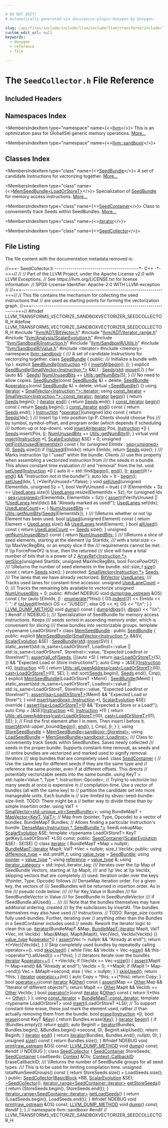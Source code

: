 ```yaml
---

# DO NOT EDIT!
# Automatically generated via docusaurus-plugin-doxygen by Doxygen.

slug: /api/files/include/include/llvm/include/llvm/transforms/include/llvm/transforms/vectorize/include/llvm/transforms/vectorize/sandboxvectorizer/seedcollector-h
custom_edit_url: null
keywords:
  - doxygen
  - reference
  - file

---
```





# The `SeedCollector.h` File Reference

<DoxygenPage pluginConfig={pluginConfig}>



## Included Headers

<IncludesList>
<IncludesListItem
  filePath="llvm/ADT/BitVector.h"
  permalink="/docs/api/files/include/include/llvm/include/llvm/adt/bitvector-h"
  isLocal="true" />
<IncludesListItem
  filePath="llvm/ADT/iterator_range.h"
  permalink="/docs/api/files/include/include/llvm/include/llvm/adt/iterator-range-h"
  isLocal="true" />
<IncludesListItem
  filePath="llvm/Analysis/ScalarEvolution.h"
  permalink="/docs/api/files/include/include/llvm/include/llvm/analysis/scalarevolution-h"
  isLocal="true" />
<IncludesListItem
  filePath="llvm/SandboxIR/Instruction.h"
  permalink="/docs/api/files/include/include/llvm/include/llvm/sandboxir/instruction-h"
  isLocal="true" />
<IncludesListItem
  filePath="llvm/SandboxIR/Utils.h"
  permalink="/docs/api/files/include/include/llvm/include/llvm/sandboxir/utils-h"
  isLocal="true" />
<IncludesListItem
  filePath="llvm/SandboxIR/Value.h"
  permalink="/docs/api/files/include/include/llvm/include/llvm/sandboxir/value-h"
  isLocal="true" />
<IncludesListItem
  filePath="iterator"
  permalink=""
  isLocal="false" />
<IncludesListItem
  filePath="memory"
  permalink=""
  isLocal="false" />
</IncludesList>

## Namespaces Index

<MembersIndex>

<MembersIndexItem
  type="namespace"
  name={<><a href="/docs/api/namespaces/llvm">llvm</a></>}>
This is an optimization pass for GlobalISel generic memory operations. <a href="/docs/api/namespaces/llvm/#details">More...</a>
</MembersIndexItem>

<MembersIndexItem
  type="namespace"
  name={<><a href="/docs/api/namespaces/llvm/sandboxir">llvm::sandboxir</a></>}>
</MembersIndexItem>

</MembersIndex>

## Classes Index

<MembersIndex>

<MembersIndexItem
  type="class"
  name={<><a href="/docs/api/classes/llvm/sandboxir/seedbundle">SeedBundle</a></>}>
A set of candidate Instructions for vectorizing together. <a href="/docs/api/classes/llvm/sandboxir/seedbundle/#details">More...</a>
</MembersIndexItem>

<MembersIndexItem
  type="class"
  name={<><a href="/docs/api/classes/llvm/sandboxir/memseedbundle">MemSeedBundle&lt;LoadOrStoreT&gt;</a></>}>
Specialization of <a href="/docs/api/classes/llvm/sandboxir/seedbundle">SeedBundle</a> for memory access instructions. <a href="/docs/api/classes/llvm/sandboxir/memseedbundle/#details">More...</a>
</MembersIndexItem>

<MembersIndexItem
  type="class"
  name={<><a href="/docs/api/classes/llvm/sandboxir/seedcontainer">SeedContainer</a></>}>
Class to conveniently track Seeds within SeedBundles. <a href="/docs/api/classes/llvm/sandboxir/seedcontainer/#details">More...</a>
</MembersIndexItem>

<MembersIndexItem
  type="class"
  name={<><a href="/docs/api/classes/llvm/sandboxir/seedcontainer/iterator">iterator</a></>}>
</MembersIndexItem>

<MembersIndexItem
  type="class"
  name={<><a href="/docs/api/classes/llvm/sandboxir/seedcollector">SeedCollector</a></>}>
</MembersIndexItem>

</MembersIndex>


## File Listing

The file content with the documentation metadata removed is:

<ProgramListing>

<Link id="l00001" /><CodeLine lineNumber="1"><Highlight kind="comment">//===- SeedCollector.h ------------------------------------------&#42;- C++ -&#42;-===//</Highlight><Highlight kind="normal"></Highlight></CodeLine>
<Link id="l00002" /><CodeLine lineNumber="2"><Highlight kind="normal"></Highlight><Highlight kind="comment">//</Highlight><Highlight kind="normal"></Highlight></CodeLine>
<Link id="l00003" /><CodeLine lineNumber="3"><Highlight kind="normal"></Highlight><Highlight kind="comment">// Part of the LLVM Project, under the Apache License v2.0 with LLVM Exceptions.</Highlight><Highlight kind="normal"></Highlight></CodeLine>
<Link id="l00004" /><CodeLine lineNumber="4"><Highlight kind="normal"></Highlight><Highlight kind="comment">// See https://llvm.org/LICENSE.txt for license information.</Highlight><Highlight kind="normal"></Highlight></CodeLine>
<Link id="l00005" /><CodeLine lineNumber="5"><Highlight kind="normal"></Highlight><Highlight kind="comment">// SPDX-License-Identifier: Apache-2.0 WITH LLVM-exception</Highlight><Highlight kind="normal"></Highlight></CodeLine>
<Link id="l00006" /><CodeLine lineNumber="6"><Highlight kind="normal"></Highlight><Highlight kind="comment">//</Highlight><Highlight kind="normal"></Highlight></CodeLine>
<Link id="l00007" /><CodeLine lineNumber="7"><Highlight kind="normal"></Highlight><Highlight kind="comment">//===----------------------------------------------------------------------===//</Highlight><Highlight kind="normal"></Highlight></CodeLine>
<Link id="l00008" /><CodeLine lineNumber="8"><Highlight kind="normal"></Highlight><Highlight kind="comment">// This file contains the mechanism for collecting the seed instructions that</Highlight><Highlight kind="normal"></Highlight></CodeLine>
<Link id="l00009" /><CodeLine lineNumber="9"><Highlight kind="normal"></Highlight><Highlight kind="comment">// are used as starting points for forming the vectorization graph.</Highlight><Highlight kind="normal"></Highlight></CodeLine>
<Link id="l00010" /><CodeLine lineNumber="10"><Highlight kind="normal"></Highlight><Highlight kind="comment">//===----------------------------------------------------------------------===//</Highlight><Highlight kind="normal"></Highlight></CodeLine>
<Link id="l00011" /><CodeLine lineNumber="11"><Highlight kind="normal"></Highlight></CodeLine>
<Link id="l00012" /><CodeLine lineNumber="12"><Highlight kind="normal"></Highlight><Highlight kind="preprocessor">#ifndef LLVM&#95;TRANSFORMS&#95;VECTORIZE&#95;SANDBOXVECTORIZER&#95;SEEDCOLLECTOR&#95;H</Highlight><Highlight kind="normal"></Highlight></CodeLine>
<Link id="l00013" /><CodeLine lineNumber="13"><Highlight kind="normal"></Highlight><Highlight kind="preprocessor">#define LLVM&#95;TRANSFORMS&#95;VECTORIZE&#95;SANDBOXVECTORIZER&#95;SEEDCOLLECTOR&#95;H</Highlight><Highlight kind="normal"></Highlight></CodeLine>
<Link id="l00014" /><CodeLine lineNumber="14"><Highlight kind="normal"></Highlight></CodeLine>
<Link id="l00015" /><CodeLine lineNumber="15"><Highlight kind="normal"></Highlight><Highlight kind="preprocessor">#include &quot;<a href="/docs/api/files/include/include/llvm/include/llvm/adt/bitvector-h">llvm/ADT/BitVector.h</a>&quot;</Highlight><Highlight kind="normal"></Highlight></CodeLine>
<Link id="l00016" /><CodeLine lineNumber="16"><Highlight kind="normal"></Highlight><Highlight kind="preprocessor">#include &quot;<a href="/docs/api/files/include/include/llvm/include/llvm/adt/iterator-range-h">llvm/ADT/iterator&#95;range.h</a>&quot;</Highlight><Highlight kind="normal"></Highlight></CodeLine>
<Link id="l00017" /><CodeLine lineNumber="17"><Highlight kind="normal"></Highlight><Highlight kind="preprocessor">#include &quot;<a href="/docs/api/files/include/include/llvm/include/llvm/analysis/scalarevolution-h">llvm/Analysis/ScalarEvolution.h</a>&quot;</Highlight><Highlight kind="normal"></Highlight></CodeLine>
<Link id="l00018" /><CodeLine lineNumber="18"><Highlight kind="normal"></Highlight><Highlight kind="preprocessor">#include &quot;<a href="/docs/api/files/include/include/llvm/include/llvm/sandboxir/instruction-h">llvm/SandboxIR/Instruction.h</a>&quot;</Highlight><Highlight kind="normal"></Highlight></CodeLine>
<Link id="l00019" /><CodeLine lineNumber="19"><Highlight kind="normal"></Highlight><Highlight kind="preprocessor">#include &quot;<a href="/docs/api/files/include/include/llvm/include/llvm/sandboxir/utils-h">llvm/SandboxIR/Utils.h</a>&quot;</Highlight><Highlight kind="normal"></Highlight></CodeLine>
<Link id="l00020" /><CodeLine lineNumber="20"><Highlight kind="normal"></Highlight><Highlight kind="preprocessor">#include &quot;<a href="/docs/api/files/include/include/llvm/include/llvm/sandboxir/value-h">llvm/SandboxIR/Value.h</a>&quot;</Highlight><Highlight kind="normal"></Highlight></CodeLine>
<Link id="l00021" /><CodeLine lineNumber="21"><Highlight kind="normal"></Highlight><Highlight kind="preprocessor">#include &lt;iterator&gt;</Highlight><Highlight kind="normal"></Highlight></CodeLine>
<Link id="l00022" /><CodeLine lineNumber="22"><Highlight kind="normal"></Highlight><Highlight kind="preprocessor">#include &lt;memory&gt;</Highlight><Highlight kind="normal"></Highlight></CodeLine>
<Link id="l00023" /><CodeLine lineNumber="23"><Highlight kind="normal"></Highlight></CodeLine>
<Link id="l00024" /><CodeLine lineNumber="24"><Highlight kind="normal"></Highlight><Highlight kind="keyword">namespace </Highlight><Highlight kind="normal"><a href="/docs/api/namespaces/llvm/sandboxir">llvm::sandboxir</a> &#123;</Highlight></CodeLine>
<Link id="l00025" /><CodeLine lineNumber="25"><Highlight kind="normal"></Highlight><Highlight kind="comment"></Highlight></CodeLine>
<Link id="l00026" /><CodeLine lineNumber="26"><Highlight kind="comment">/// A set of candidate Instructions for vectorizing together.</Highlight><Highlight kind="normal"></Highlight></CodeLine>
<Link id="l00027" /><CodeLine lineNumber="27" lineLink="/docs/api/classes/llvm/sandboxir/seedbundle"><Highlight kind="normal"></Highlight><Highlight kind="keyword">class </Highlight><Highlight kind="normal"><a href="/docs/api/classes/llvm/sandboxir/seedbundle/#abcf041cbce38b40cc2765f7a1c5183c9">SeedBundle</a> &#123;</Highlight></CodeLine>
<Link id="l00028" /><CodeLine lineNumber="28"><Highlight kind="normal"></Highlight><Highlight kind="keyword">public</Highlight><Highlight kind="normal">:</Highlight><Highlight kind="comment"></Highlight></CodeLine>
<Link id="l00029" /><CodeLine lineNumber="29"><Highlight kind="comment">  /// Initialize a bundle with \\p I.</Highlight><Highlight kind="normal"></Highlight></CodeLine>
<Link id="l00030" /><CodeLine lineNumber="30" lineLink="/docs/api/classes/llvm/sandboxir/seedbundle/#abcf041cbce38b40cc2765f7a1c5183c9"><Highlight kind="normal">  </Highlight><Highlight kind="keyword">explicit</Highlight><Highlight kind="normal"> <a href="/docs/api/classes/llvm/sandboxir/seedbundle/#abcf041cbce38b40cc2765f7a1c5183c9">SeedBundle</a>(<a href="/docs/api/classes/llvm/sandboxir/instruction">Instruction</a> &#42;<a href="/docs/api/files/lib/lib/support/md5-cpp/#ac0eafdc9ee161b71e7af98af736952fd">I</a>) &#123; <a href="/docs/api/classes/llvm/sandboxir/seedbundle/#a7d63423056e426e6f51b8a866a4021fa">insertAt</a>(<a href="/docs/api/classes/llvm/sandboxir/seedbundle/#a29e64a05490817b14b7f8e26f57e1a6b">begin</a>(), <a href="/docs/api/files/lib/lib/support/md5-cpp/#ac0eafdc9ee161b71e7af98af736952fd">I</a>); &#125;</Highlight></CodeLine>
<Link id="l00031" /><CodeLine lineNumber="31" lineLink="/docs/api/classes/llvm/sandboxir/seedbundle/#aaca41cf5428be5168a21ead42cccc6cc"><Highlight kind="normal">  </Highlight><Highlight kind="keyword">explicit</Highlight><Highlight kind="normal"> <a href="/docs/api/classes/llvm/sandboxir/seedbundle/#aaca41cf5428be5168a21ead42cccc6cc">SeedBundle</a>(<a href="/docs/api/classes/llvm/smallvector">SmallVector&lt;Instruction &#42;&gt;</a> &amp;&amp;L) : <a href="/docs/api/classes/llvm/sandboxir/seedbundle/#a5df5d71163f4407f8d995939b4c5993a">Seeds</a>(<a href="/docs/api/namespaces/std">std</a>::<a href="/docs/api/namespaces/llvm/#abfc9c7ecf70f66901e439f7c04ef3dbb">move</a>(L)) &#123;</Highlight></CodeLine>
<Link id="l00032" /><CodeLine lineNumber="32"><Highlight kind="normal">    </Highlight><Highlight kind="keywordflow">for</Highlight><Highlight kind="normal"> (</Highlight><Highlight kind="keyword">auto</Highlight><Highlight kind="normal"> &amp;S : <a href="/docs/api/classes/llvm/sandboxir/seedbundle/#a5df5d71163f4407f8d995939b4c5993a">Seeds</a>)</Highlight></CodeLine>
<Link id="l00033" /><CodeLine lineNumber="33"><Highlight kind="normal">      <a href="/docs/api/classes/llvm/sandboxir/seedbundle/#a8edc4eafc77c1d87a3a6ea498931aa0b">NumUnusedBits</a> += <a href="/docs/api/classes/llvm/sandboxir/utils/#a880037a6ce1e268642581425f4f44c5f">Utils::getNumBits</a>(S);</Highlight></CodeLine>
<Link id="l00034" /><CodeLine lineNumber="34"><Highlight kind="normal">  &#125;</Highlight><Highlight kind="comment"></Highlight></CodeLine>
<Link id="l00035" /><CodeLine lineNumber="35"><Highlight kind="comment">  /// No need to allow copies.</Highlight><Highlight kind="normal"></Highlight></CodeLine>
<Link id="l00036" /><CodeLine lineNumber="36" lineLink="/docs/api/classes/llvm/sandboxir/seedbundle/#a932695b91d038b3bffe080e1ec9900ee"><Highlight kind="normal">  <a href="/docs/api/classes/llvm/sandboxir/seedbundle/#a932695b91d038b3bffe080e1ec9900ee">SeedBundle</a>(</Highlight><Highlight kind="keyword">const</Highlight><Highlight kind="normal"> <a href="/docs/api/classes/llvm/sandboxir/seedbundle/#abcf041cbce38b40cc2765f7a1c5183c9">SeedBundle</a> &amp;) = </Highlight><Highlight kind="keyword">delete</Highlight><Highlight kind="normal">;</Highlight></CodeLine>
<Link id="l00037" /><CodeLine lineNumber="37" lineLink="/docs/api/classes/llvm/sandboxir/seedbundle/#a1528b30d9333f038ea368ab7b997178d"><Highlight kind="normal">  <a href="/docs/api/classes/llvm/sandboxir/seedbundle/#abcf041cbce38b40cc2765f7a1c5183c9">SeedBundle</a> &amp;<a href="/docs/api/classes/llvm/sandboxir/seedbundle/#a1528b30d9333f038ea368ab7b997178d">operator=</a>(</Highlight><Highlight kind="keyword">const</Highlight><Highlight kind="normal"> <a href="/docs/api/classes/llvm/sandboxir/seedbundle/#abcf041cbce38b40cc2765f7a1c5183c9">SeedBundle</a> &amp;) = </Highlight><Highlight kind="keyword">delete</Highlight><Highlight kind="normal">;</Highlight></CodeLine>
<Link id="l00038" /><CodeLine lineNumber="38" lineLink="/docs/api/classes/llvm/sandboxir/seedbundle/#a17b7404d7e1c1631d27cb76b3bb8ca1e"><Highlight kind="normal">  </Highlight><Highlight kind="keyword">virtual</Highlight><Highlight kind="normal"> <a href="/docs/api/classes/llvm/sandboxir/seedbundle/#a17b7404d7e1c1631d27cb76b3bb8ca1e">~SeedBundle</a>() &#123;&#125;</Highlight></CodeLine>
<Link id="l00039" /><CodeLine lineNumber="39"><Highlight kind="normal"></Highlight></CodeLine>
<Link id="l00040" /><CodeLine lineNumber="40" lineLink="/docs/api/classes/llvm/sandboxir/seedbundle/#a25966e0212c8c200c3f108a41d7e22ba"><Highlight kind="normal">  </Highlight><Highlight kind="keyword">using </Highlight><Highlight kind="normal"><a href="/docs/api/classes/llvm/sandboxir/seedbundle/#a25966e0212c8c200c3f108a41d7e22ba">iterator</a> = <a href="/docs/api/classes/llvm/smallvectortemplatecommon/#a9eae7ba1448d9866beca95a042de2e11">SmallVector&lt;Instruction &#42;&gt;::iterator</a>;</Highlight></CodeLine>
<Link id="l00041" /><CodeLine lineNumber="41" lineLink="/docs/api/classes/llvm/sandboxir/seedbundle/#ac3b55625ec1cf41a52fd3fd60d7b6008"><Highlight kind="normal">  </Highlight><Highlight kind="keyword">using </Highlight><Highlight kind="normal"><a href="/docs/api/classes/llvm/sandboxir/seedbundle/#ac3b55625ec1cf41a52fd3fd60d7b6008">const&#95;iterator</a> = <a href="/docs/api/classes/llvm/smallvectortemplatecommon/#aa11b903431c1931920939bac6b5293a2">SmallVector&lt;Instruction &#42;&gt;::const&#95;iterator</a>;</Highlight></CodeLine>
<Link id="l00042" /><CodeLine lineNumber="42" lineLink="/docs/api/classes/llvm/sandboxir/seedbundle/#a29e64a05490817b14b7f8e26f57e1a6b"><Highlight kind="normal">  <a href="/docs/api/classes/llvm/sandboxir/seedbundle/#a25966e0212c8c200c3f108a41d7e22ba">iterator</a> <a href="/docs/api/classes/llvm/sandboxir/seedbundle/#a29e64a05490817b14b7f8e26f57e1a6b">begin</a>() &#123; </Highlight><Highlight kind="keywordflow">return</Highlight><Highlight kind="normal"> <a href="/docs/api/classes/llvm/sandboxir/seedbundle/#a5df5d71163f4407f8d995939b4c5993a">Seeds</a>.begin(); &#125;</Highlight></CodeLine>
<Link id="l00043" /><CodeLine lineNumber="43" lineLink="/docs/api/classes/llvm/sandboxir/seedbundle/#a9d71a328a2b9b1827dd4f8f704581047"><Highlight kind="normal">  <a href="/docs/api/classes/llvm/sandboxir/seedbundle/#a25966e0212c8c200c3f108a41d7e22ba">iterator</a> <a href="/docs/api/classes/llvm/sandboxir/seedbundle/#a9d71a328a2b9b1827dd4f8f704581047">end</a>() &#123; </Highlight><Highlight kind="keywordflow">return</Highlight><Highlight kind="normal"> <a href="/docs/api/classes/llvm/sandboxir/seedbundle/#a5df5d71163f4407f8d995939b4c5993a">Seeds</a>.end(); &#125;</Highlight></CodeLine>
<Link id="l00044" /><CodeLine lineNumber="44" lineLink="/docs/api/classes/llvm/sandboxir/seedbundle/#a88763e0728d69e6f25d9f06ce4f36fa1"><Highlight kind="normal">  <a href="/docs/api/classes/llvm/sandboxir/seedbundle/#ac3b55625ec1cf41a52fd3fd60d7b6008">const&#95;iterator</a> <a href="/docs/api/classes/llvm/sandboxir/seedbundle/#a88763e0728d69e6f25d9f06ce4f36fa1">begin</a>()</Highlight><Highlight kind="keyword"> const </Highlight><Highlight kind="normal">&#123; </Highlight><Highlight kind="keywordflow">return</Highlight><Highlight kind="normal"> <a href="/docs/api/classes/llvm/sandboxir/seedbundle/#a5df5d71163f4407f8d995939b4c5993a">Seeds</a>.begin(); &#125;</Highlight></CodeLine>
<Link id="l00045" /><CodeLine lineNumber="45" lineLink="/docs/api/classes/llvm/sandboxir/seedbundle/#ad444fde3846e19fd5ef957b612a04ee8"><Highlight kind="normal">  <a href="/docs/api/classes/llvm/sandboxir/seedbundle/#ac3b55625ec1cf41a52fd3fd60d7b6008">const&#95;iterator</a> <a href="/docs/api/classes/llvm/sandboxir/seedbundle/#ad444fde3846e19fd5ef957b612a04ee8">end</a>()</Highlight><Highlight kind="keyword"> const </Highlight><Highlight kind="normal">&#123; </Highlight><Highlight kind="keywordflow">return</Highlight><Highlight kind="normal"> <a href="/docs/api/classes/llvm/sandboxir/seedbundle/#a5df5d71163f4407f8d995939b4c5993a">Seeds</a>.end(); &#125;</Highlight></CodeLine>
<Link id="l00046" /><CodeLine lineNumber="46"><Highlight kind="normal"></Highlight></CodeLine>
<Link id="l00047" /><CodeLine lineNumber="47" lineLink="/docs/api/classes/llvm/sandboxir/seedbundle/#ac42d15e5cc1ecea396bba3b9a523e6a1"><Highlight kind="normal">  <a href="/docs/api/classes/llvm/sandboxir/instruction">Instruction</a> &#42;<a href="/docs/api/classes/llvm/sandboxir/seedbundle/#ac42d15e5cc1ecea396bba3b9a523e6a1">operator&#91;&#93;</a>(</Highlight><Highlight kind="keywordtype">unsigned</Highlight><Highlight kind="normal"> Idx)</Highlight><Highlight kind="keyword"> const </Highlight><Highlight kind="normal">&#123; </Highlight><Highlight kind="keywordflow">return</Highlight><Highlight kind="normal"> <a href="/docs/api/classes/llvm/sandboxir/seedbundle/#a5df5d71163f4407f8d995939b4c5993a">Seeds</a>&#91;Idx&#93;; &#125;</Highlight></CodeLine>
<Link id="l00048" /><CodeLine lineNumber="48"><Highlight kind="normal"></Highlight><Highlight kind="comment"></Highlight></CodeLine>
<Link id="l00049" /><CodeLine lineNumber="49"><Highlight kind="comment">  /// Insert \\p I into position \\p P. Clients should choose Pos</Highlight></CodeLine>
<Link id="l00050" /><CodeLine lineNumber="50"><Highlight kind="comment">  /// by symbol, symbol-offset, and program order (which depends if scheduling</Highlight></CodeLine>
<Link id="l00051" /><CodeLine lineNumber="51"><Highlight kind="comment">  /// bottom-up or top-down).</Highlight><Highlight kind="normal"></Highlight></CodeLine>
<Link id="l00052" /><CodeLine lineNumber="52" lineLink="/docs/api/classes/llvm/sandboxir/seedbundle/#a7d63423056e426e6f51b8a866a4021fa"><Highlight kind="normal">  </Highlight><Highlight kind="keywordtype">void</Highlight><Highlight kind="normal"> <a href="/docs/api/classes/llvm/sandboxir/seedbundle/#a7d63423056e426e6f51b8a866a4021fa">insertAt</a>(<a href="/docs/api/classes/llvm/sandboxir/seedbundle/#a25966e0212c8c200c3f108a41d7e22ba">iterator</a> Pos, <a href="/docs/api/classes/llvm/sandboxir/instruction">Instruction</a> &#42;<a href="/docs/api/files/lib/lib/support/md5-cpp/#ac0eafdc9ee161b71e7af98af736952fd">I</a>) &#123;</Highlight></CodeLine>
<Link id="l00053" /><CodeLine lineNumber="53"><Highlight kind="normal">    <a href="/docs/api/classes/llvm/sandboxir/seedbundle/#a5df5d71163f4407f8d995939b4c5993a">Seeds</a>.insert(Pos, <a href="/docs/api/files/lib/lib/support/md5-cpp/#ac0eafdc9ee161b71e7af98af736952fd">I</a>);</Highlight></CodeLine>
<Link id="l00054" /><CodeLine lineNumber="54"><Highlight kind="normal">    <a href="/docs/api/classes/llvm/sandboxir/seedbundle/#a8edc4eafc77c1d87a3a6ea498931aa0b">NumUnusedBits</a> += <a href="/docs/api/classes/llvm/sandboxir/utils/#a880037a6ce1e268642581425f4f44c5f">Utils::getNumBits</a>(<a href="/docs/api/files/lib/lib/support/md5-cpp/#ac0eafdc9ee161b71e7af98af736952fd">I</a>);</Highlight></CodeLine>
<Link id="l00055" /><CodeLine lineNumber="55"><Highlight kind="normal">  &#125;</Highlight></CodeLine>
<Link id="l00056" /><CodeLine lineNumber="56"><Highlight kind="normal"></Highlight></CodeLine>
<Link id="l00057" /><CodeLine lineNumber="57" lineLink="/docs/api/classes/llvm/sandboxir/seedbundle/#ab66fdbedf113c1f09824ab89e65b8886"><Highlight kind="normal">  </Highlight><Highlight kind="keyword">virtual</Highlight><Highlight kind="normal"> </Highlight><Highlight kind="keywordtype">void</Highlight><Highlight kind="normal"> <a href="/docs/api/classes/llvm/sandboxir/seedbundle/#ab66fdbedf113c1f09824ab89e65b8886">insert</a>(<a href="/docs/api/classes/llvm/sandboxir/instruction">Instruction</a> &#42;<a href="/docs/api/files/lib/lib/support/md5-cpp/#ac0eafdc9ee161b71e7af98af736952fd">I</a>, <a href="/docs/api/classes/llvm/scalarevolution">ScalarEvolution</a> &amp;SE) = 0;</Highlight></CodeLine>
<Link id="l00058" /><CodeLine lineNumber="58"><Highlight kind="normal"></Highlight></CodeLine>
<Link id="l00059" /><CodeLine lineNumber="59" lineLink="/docs/api/classes/llvm/sandboxir/seedbundle/#abd00778d6d1868b3b847ad3a678a7c4d"><Highlight kind="normal">  </Highlight><Highlight kind="keywordtype">unsigned</Highlight><Highlight kind="normal"> <a href="/docs/api/classes/llvm/sandboxir/seedbundle/#abd00778d6d1868b3b847ad3a678a7c4d">getFirstUnusedElementIdx</a>()</Highlight><Highlight kind="keyword"> const </Highlight><Highlight kind="normal">&#123;</Highlight></CodeLine>
<Link id="l00060" /><CodeLine lineNumber="60"><Highlight kind="normal">    </Highlight><Highlight kind="keywordflow">for</Highlight><Highlight kind="normal"> (</Highlight><Highlight kind="keywordtype">unsigned</Highlight><Highlight kind="normal"> ElmIdx : <a href="/docs/api/namespaces/llvm/#adc4eb8be6f7a12ede962987fb9cabb47">seq&lt;unsigned&gt;</a>(0, <a href="/docs/api/classes/llvm/sandboxir/seedbundle/#a5df5d71163f4407f8d995939b4c5993a">Seeds</a>.size()))</Highlight></CodeLine>
<Link id="l00061" /><CodeLine lineNumber="61"><Highlight kind="normal">      </Highlight><Highlight kind="keywordflow">if</Highlight><Highlight kind="normal"> (!<a href="/docs/api/classes/llvm/sandboxir/seedbundle/#a2fb177e5ac1738fdc4dd1dfc2bf619b2">isUsed</a>(ElmIdx))</Highlight></CodeLine>
<Link id="l00062" /><CodeLine lineNumber="62"><Highlight kind="normal">        </Highlight><Highlight kind="keywordflow">return</Highlight><Highlight kind="normal"> ElmIdx;</Highlight></CodeLine>
<Link id="l00063" /><CodeLine lineNumber="63"><Highlight kind="normal">    </Highlight><Highlight kind="keywordflow">return</Highlight><Highlight kind="normal"> <a href="/docs/api/classes/llvm/sandboxir/seedbundle/#a5df5d71163f4407f8d995939b4c5993a">Seeds</a>.size();</Highlight></CodeLine>
<Link id="l00064" /><CodeLine lineNumber="64"><Highlight kind="normal">  &#125;</Highlight><Highlight kind="comment"></Highlight></CodeLine>
<Link id="l00065" /><CodeLine lineNumber="65"><Highlight kind="comment">  /// Marks instruction \\p I &quot;used&quot; within the bundle. Clients</Highlight></CodeLine>
<Link id="l00066" /><CodeLine lineNumber="66"><Highlight kind="comment">  /// use this property when assembling a vectorized instruction from</Highlight></CodeLine>
<Link id="l00067" /><CodeLine lineNumber="67"><Highlight kind="comment">  /// the seeds in a bundle. This allows constant time evaluation</Highlight></CodeLine>
<Link id="l00068" /><CodeLine lineNumber="68"><Highlight kind="comment">  /// and &quot;removal&quot; from the list.</Highlight><Highlight kind="normal"></Highlight></CodeLine>
<Link id="l00069" /><CodeLine lineNumber="69" lineLink="/docs/api/classes/llvm/sandboxir/seedbundle/#a9823456565f3d5c54902857ef08eb379"><Highlight kind="normal">  </Highlight><Highlight kind="keywordtype">void</Highlight><Highlight kind="normal"> <a href="/docs/api/classes/llvm/sandboxir/seedbundle/#a9823456565f3d5c54902857ef08eb379">setUsed</a>(<a href="/docs/api/classes/llvm/sandboxir/instruction">Instruction</a> &#42;<a href="/docs/api/files/lib/lib/support/md5-cpp/#ac0eafdc9ee161b71e7af98af736952fd">I</a>) &#123;</Highlight></CodeLine>
<Link id="l00070" /><CodeLine lineNumber="70"><Highlight kind="normal">    </Highlight><Highlight kind="keyword">auto</Highlight><Highlight kind="normal"> It = std::find(<a href="/docs/api/classes/llvm/sandboxir/seedbundle/#a29e64a05490817b14b7f8e26f57e1a6b">begin</a>(), <a href="/docs/api/classes/llvm/sandboxir/seedbundle/#a9d71a328a2b9b1827dd4f8f704581047">end</a>(), <a href="/docs/api/files/lib/lib/support/md5-cpp/#ac0eafdc9ee161b71e7af98af736952fd">I</a>);</Highlight></CodeLine>
<Link id="l00071" /><CodeLine lineNumber="71"><Highlight kind="normal">    <a href="/docs/api/files/lib/lib/target/lib/target/amdgpu/silowercontrolflow-cpp/#a4868c5d81c5ccc98c47aeab6244346a0">assert</a>(It != <a href="/docs/api/classes/llvm/sandboxir/seedbundle/#a9d71a328a2b9b1827dd4f8f704581047">end</a>() &amp;&amp; </Highlight><Highlight kind="stringliteral">&quot;Instruction not in the bundle!&quot;</Highlight><Highlight kind="normal">);</Highlight></CodeLine>
<Link id="l00072" /><CodeLine lineNumber="72"><Highlight kind="normal">    </Highlight><Highlight kind="keyword">auto</Highlight><Highlight kind="normal"> Idx = It - <a href="/docs/api/classes/llvm/sandboxir/seedbundle/#a29e64a05490817b14b7f8e26f57e1a6b">begin</a>();</Highlight></CodeLine>
<Link id="l00073" /><CodeLine lineNumber="73"><Highlight kind="normal">    <a href="/docs/api/classes/llvm/sandboxir/seedbundle/#a9823456565f3d5c54902857ef08eb379">setUsed</a>(Idx, 1, </Highlight><Highlight kind="comment">/&#42;VerifyUnused=&#42;/</Highlight><Highlight kind="keyword">false</Highlight><Highlight kind="normal">);</Highlight></CodeLine>
<Link id="l00074" /><CodeLine lineNumber="74"><Highlight kind="normal">  &#125;</Highlight></CodeLine>
<Link id="l00075" /><CodeLine lineNumber="75"><Highlight kind="normal"></Highlight></CodeLine>
<Link id="l00076" /><CodeLine lineNumber="76" lineLink="/docs/api/classes/llvm/sandboxir/seedbundle/#a6b326cc642a333805cfa5aa71497e0c9"><Highlight kind="normal">  </Highlight><Highlight kind="keywordtype">void</Highlight><Highlight kind="normal"> <a href="/docs/api/classes/llvm/sandboxir/seedbundle/#a6b326cc642a333805cfa5aa71497e0c9">setUsed</a>(</Highlight><Highlight kind="keywordtype">unsigned</Highlight><Highlight kind="normal"> ElementIdx, </Highlight><Highlight kind="keywordtype">unsigned</Highlight><Highlight kind="normal"> Sz = 1, </Highlight><Highlight kind="keywordtype">bool</Highlight><Highlight kind="normal"> VerifyUnused = </Highlight><Highlight kind="keyword">true</Highlight><Highlight kind="normal">) &#123;</Highlight></CodeLine>
<Link id="l00077" /><CodeLine lineNumber="77"><Highlight kind="normal">    </Highlight><Highlight kind="keywordflow">if</Highlight><Highlight kind="normal"> (ElementIdx + Sz &gt;= <a href="/docs/api/classes/llvm/sandboxir/seedbundle/#ad1353bd4e3ac7b3c60cd0cff03fcb499">UsedLanes</a>.size())</Highlight></CodeLine>
<Link id="l00078" /><CodeLine lineNumber="78"><Highlight kind="normal">      <a href="/docs/api/classes/llvm/sandboxir/seedbundle/#ad1353bd4e3ac7b3c60cd0cff03fcb499">UsedLanes</a>.resize(ElementIdx + Sz);</Highlight></CodeLine>
<Link id="l00079" /><CodeLine lineNumber="79"><Highlight kind="normal">    </Highlight><Highlight kind="keywordflow">for</Highlight><Highlight kind="normal"> (</Highlight><Highlight kind="keywordtype">unsigned</Highlight><Highlight kind="normal"> Idx : <a href="/docs/api/namespaces/llvm/#adc4eb8be6f7a12ede962987fb9cabb47">seq&lt;unsigned&gt;</a>(ElementIdx, ElementIdx + Sz)) &#123;</Highlight></CodeLine>
<Link id="l00080" /><CodeLine lineNumber="80"><Highlight kind="normal">      <a href="/docs/api/files/lib/lib/target/lib/target/amdgpu/silowercontrolflow-cpp/#a4868c5d81c5ccc98c47aeab6244346a0">assert</a>((!VerifyUnused || !<a href="/docs/api/classes/llvm/sandboxir/seedbundle/#ad1353bd4e3ac7b3c60cd0cff03fcb499">UsedLanes</a>.test(Idx)) &amp;&amp;</Highlight></CodeLine>
<Link id="l00081" /><CodeLine lineNumber="81"><Highlight kind="normal">             </Highlight><Highlight kind="stringliteral">&quot;Already marked as used!&quot;</Highlight><Highlight kind="normal">);</Highlight></CodeLine>
<Link id="l00082" /><CodeLine lineNumber="82"><Highlight kind="normal">      <a href="/docs/api/classes/llvm/sandboxir/seedbundle/#ad1353bd4e3ac7b3c60cd0cff03fcb499">UsedLanes</a>.set(Idx);</Highlight></CodeLine>
<Link id="l00083" /><CodeLine lineNumber="83"><Highlight kind="normal">      <a href="/docs/api/classes/llvm/sandboxir/seedbundle/#ad4a9272150a492d070f1be20a5f9bf52">UsedLaneCount</a>++;</Highlight></CodeLine>
<Link id="l00084" /><CodeLine lineNumber="84"><Highlight kind="normal">    &#125;</Highlight></CodeLine>
<Link id="l00085" /><CodeLine lineNumber="85"><Highlight kind="normal">    <a href="/docs/api/classes/llvm/sandboxir/seedbundle/#a8edc4eafc77c1d87a3a6ea498931aa0b">NumUnusedBits</a> -= <a href="/docs/api/classes/llvm/sandboxir/utils/#a880037a6ce1e268642581425f4f44c5f">Utils::getNumBits</a>(<a href="/docs/api/classes/llvm/sandboxir/seedbundle/#a5df5d71163f4407f8d995939b4c5993a">Seeds</a>&#91;ElementIdx&#93;);</Highlight></CodeLine>
<Link id="l00086" /><CodeLine lineNumber="86"><Highlight kind="normal">  &#125;</Highlight><Highlight kind="comment"></Highlight></CodeLine>
<Link id="l00087" /><CodeLine lineNumber="87"><Highlight kind="comment">  /// \\Returns whether or not \\p Element has been used.</Highlight><Highlight kind="normal"></Highlight></CodeLine>
<Link id="l00088" /><CodeLine lineNumber="88" lineLink="/docs/api/classes/llvm/sandboxir/seedbundle/#a2fb177e5ac1738fdc4dd1dfc2bf619b2"><Highlight kind="normal">  </Highlight><Highlight kind="keywordtype">bool</Highlight><Highlight kind="normal"> <a href="/docs/api/classes/llvm/sandboxir/seedbundle/#a2fb177e5ac1738fdc4dd1dfc2bf619b2">isUsed</a>(</Highlight><Highlight kind="keywordtype">unsigned</Highlight><Highlight kind="normal"> Element)</Highlight><Highlight kind="keyword"> const </Highlight><Highlight kind="normal">&#123;</Highlight></CodeLine>
<Link id="l00089" /><CodeLine lineNumber="89"><Highlight kind="normal">    </Highlight><Highlight kind="keywordflow">return</Highlight><Highlight kind="normal"> Element &lt; <a href="/docs/api/classes/llvm/sandboxir/seedbundle/#ad1353bd4e3ac7b3c60cd0cff03fcb499">UsedLanes</a>.size() &amp;&amp; <a href="/docs/api/classes/llvm/sandboxir/seedbundle/#ad1353bd4e3ac7b3c60cd0cff03fcb499">UsedLanes</a>.test(Element);</Highlight></CodeLine>
<Link id="l00090" /><CodeLine lineNumber="90"><Highlight kind="normal">  &#125;</Highlight></CodeLine>
<Link id="l00091" /><CodeLine lineNumber="91" lineLink="/docs/api/classes/llvm/sandboxir/seedbundle/#a5bbf6a3cdafc7ddcefb14736bfcbbe31"><Highlight kind="normal">  </Highlight><Highlight kind="keywordtype">bool</Highlight><Highlight kind="normal"> <a href="/docs/api/classes/llvm/sandboxir/seedbundle/#a5bbf6a3cdafc7ddcefb14736bfcbbe31">allUsed</a>()</Highlight><Highlight kind="keyword"> const </Highlight><Highlight kind="normal">&#123; </Highlight><Highlight kind="keywordflow">return</Highlight><Highlight kind="normal"> <a href="/docs/api/classes/llvm/sandboxir/seedbundle/#ad4a9272150a492d070f1be20a5f9bf52">UsedLaneCount</a> == <a href="/docs/api/classes/llvm/sandboxir/seedbundle/#a5df5d71163f4407f8d995939b4c5993a">Seeds</a>.size(); &#125;</Highlight></CodeLine>
<Link id="l00092" /><CodeLine lineNumber="92" lineLink="/docs/api/classes/llvm/sandboxir/seedbundle/#a80e62a5d59fb4223760482558e69094b"><Highlight kind="normal">  </Highlight><Highlight kind="keywordtype">unsigned</Highlight><Highlight kind="normal"> <a href="/docs/api/classes/llvm/sandboxir/seedbundle/#a80e62a5d59fb4223760482558e69094b">getNumUnusedBits</a>()</Highlight><Highlight kind="keyword"> const </Highlight><Highlight kind="normal">&#123; </Highlight><Highlight kind="keywordflow">return</Highlight><Highlight kind="normal"> <a href="/docs/api/classes/llvm/sandboxir/seedbundle/#a8edc4eafc77c1d87a3a6ea498931aa0b">NumUnusedBits</a>; &#125;</Highlight></CodeLine>
<Link id="l00093" /><CodeLine lineNumber="93"><Highlight kind="normal"></Highlight><Highlight kind="comment"></Highlight></CodeLine>
<Link id="l00094" /><CodeLine lineNumber="94"><Highlight kind="comment">  /// \\Returns a slice of seed elements, starting at the element \\p StartIdx,</Highlight></CodeLine>
<Link id="l00095" /><CodeLine lineNumber="95"><Highlight kind="comment">  /// with a total size &lt;= \\p MaxVecRegBits, or an empty slice if the</Highlight></CodeLine>
<Link id="l00096" /><CodeLine lineNumber="96"><Highlight kind="comment">  /// requirements cannot be met . If \\p ForcePowOf2 is true, then the returned</Highlight></CodeLine>
<Link id="l00097" /><CodeLine lineNumber="97"><Highlight kind="comment">  /// slice will have a total number of bits that is a power of 2</Highlight><Highlight kind="normal"></Highlight></CodeLine>
<Link id="l00098" /><CodeLine lineNumber="98"><Highlight kind="normal">  <a href="/docs/api/classes/llvm/arrayref">ArrayRef&lt;Instruction &#42;&gt;</a> <a href="/docs/api/classes/llvm/sandboxir/seedbundle/#a75a54304c99ee264027c946c229d2ab6">getSlice</a>(</Highlight><Highlight kind="keywordtype">unsigned</Highlight><Highlight kind="normal"> StartIdx, </Highlight><Highlight kind="keywordtype">unsigned</Highlight><Highlight kind="normal"> MaxVecRegBits,</Highlight></CodeLine>
<Link id="l00099" /><CodeLine lineNumber="99"><Highlight kind="normal">                                   </Highlight><Highlight kind="keywordtype">bool</Highlight><Highlight kind="normal"> ForcePowOf2);</Highlight></CodeLine>
<Link id="l00100" /><CodeLine lineNumber="100"><Highlight kind="normal"></Highlight><Highlight kind="comment"></Highlight></CodeLine>
<Link id="l00101" /><CodeLine lineNumber="101"><Highlight kind="comment">  /// \\Returns the number of seed elements in the bundle.</Highlight><Highlight kind="normal"></Highlight></CodeLine>
<Link id="l00102" /><CodeLine lineNumber="102" lineLink="/docs/api/classes/llvm/sandboxir/seedbundle/#ac37f71f52281256162fb50cdc7117a31"><Highlight kind="normal">  std::size&#95;t <a href="/docs/api/classes/llvm/sandboxir/seedbundle/#ac37f71f52281256162fb50cdc7117a31">size</a>()</Highlight><Highlight kind="keyword"> const </Highlight><Highlight kind="normal">&#123; </Highlight><Highlight kind="keywordflow">return</Highlight><Highlight kind="normal"> <a href="/docs/api/classes/llvm/sandboxir/seedbundle/#a5df5d71163f4407f8d995939b4c5993a">Seeds</a>.size(); &#125;</Highlight></CodeLine>
<Link id="l00103" /><CodeLine lineNumber="103"><Highlight kind="normal"></Highlight></CodeLine>
<Link id="l00104" /><CodeLine lineNumber="104"><Highlight kind="normal"></Highlight><Highlight kind="keyword">protected</Highlight><Highlight kind="normal">:</Highlight></CodeLine>
<Link id="l00105" /><CodeLine lineNumber="105" lineLink="/docs/api/classes/llvm/sandboxir/seedbundle/#a5df5d71163f4407f8d995939b4c5993a"><Highlight kind="normal">  <a href="/docs/api/classes/llvm/smallvector">SmallVector&lt;Instruction &#42;&gt;</a> <a href="/docs/api/classes/llvm/sandboxir/seedbundle/#a5df5d71163f4407f8d995939b4c5993a">Seeds</a>;</Highlight><Highlight kind="comment"></Highlight></CodeLine>
<Link id="l00106" /><CodeLine lineNumber="106"><Highlight kind="comment">  /// The lanes that we have already vectorized.</Highlight><Highlight kind="normal"></Highlight></CodeLine>
<Link id="l00107" /><CodeLine lineNumber="107" lineLink="/docs/api/classes/llvm/sandboxir/seedbundle/#ad1353bd4e3ac7b3c60cd0cff03fcb499"><Highlight kind="normal">  <a href="/docs/api/classes/llvm/bitvector">BitVector</a> <a href="/docs/api/classes/llvm/sandboxir/seedbundle/#ad1353bd4e3ac7b3c60cd0cff03fcb499">UsedLanes</a>;</Highlight><Highlight kind="comment"></Highlight></CodeLine>
<Link id="l00108" /><CodeLine lineNumber="108"><Highlight kind="comment">  /// Tracks used lanes for constant-time accessor.</Highlight><Highlight kind="normal"></Highlight></CodeLine>
<Link id="l00109" /><CodeLine lineNumber="109" lineLink="/docs/api/classes/llvm/sandboxir/seedbundle/#ad4a9272150a492d070f1be20a5f9bf52"><Highlight kind="normal">  </Highlight><Highlight kind="keywordtype">unsigned</Highlight><Highlight kind="normal"> <a href="/docs/api/classes/llvm/sandboxir/seedbundle/#ad4a9272150a492d070f1be20a5f9bf52">UsedLaneCount</a> = 0;</Highlight><Highlight kind="comment"></Highlight></CodeLine>
<Link id="l00110" /><CodeLine lineNumber="110"><Highlight kind="comment">  /// Tracks the remaining bits available to vectorize</Highlight><Highlight kind="normal"></Highlight></CodeLine>
<Link id="l00111" /><CodeLine lineNumber="111" lineLink="/docs/api/classes/llvm/sandboxir/seedbundle/#a8edc4eafc77c1d87a3a6ea498931aa0b"><Highlight kind="normal">  </Highlight><Highlight kind="keywordtype">unsigned</Highlight><Highlight kind="normal"> <a href="/docs/api/classes/llvm/sandboxir/seedbundle/#a8edc4eafc77c1d87a3a6ea498931aa0b">NumUnusedBits</a> = 0;</Highlight></CodeLine>
<Link id="l00112" /><CodeLine lineNumber="112"><Highlight kind="normal"></Highlight></CodeLine>
<Link id="l00113" /><CodeLine lineNumber="113"><Highlight kind="normal"></Highlight><Highlight kind="keyword">public</Highlight><Highlight kind="normal">:</Highlight></CodeLine>
<Link id="l00114" /><CodeLine lineNumber="114"><Highlight kind="normal"></Highlight><Highlight kind="preprocessor">#ifndef NDEBUG</Highlight><Highlight kind="normal"></Highlight></CodeLine>
<Link id="l00115" /><CodeLine lineNumber="115" lineLink="/docs/api/classes/llvm/sandboxir/seedbundle/#ad4df5511d40840b3d310d92bfbe6806d"><Highlight kind="normal">  </Highlight><Highlight kind="keywordtype">void</Highlight><Highlight kind="normal"> <a href="/docs/api/classes/llvm/sandboxir/seedbundle/#ad4df5511d40840b3d310d92bfbe6806d">dump</a>(<a href="/docs/api/classes/llvm/raw-ostream">raw&#95;ostream</a> &amp;OS)</Highlight><Highlight kind="keyword"> const </Highlight><Highlight kind="normal">&#123;</Highlight></CodeLine>
<Link id="l00116" /><CodeLine lineNumber="116"><Highlight kind="normal">    </Highlight><Highlight kind="keywordflow">for</Highlight><Highlight kind="normal"> (</Highlight><Highlight kind="keyword">auto</Highlight><Highlight kind="normal"> &#91;ElmIdx, <a href="/docs/api/files/lib/lib/support/md5-cpp/#ac0eafdc9ee161b71e7af98af736952fd">I</a>&#93; : <a href="/docs/api/namespaces/llvm/#a206e2134ddd2312c3488d0632d98f554">enumerate</a>(&#42;</Highlight><Highlight kind="keyword">this</Highlight><Highlight kind="normal">)) &#123;</Highlight></CodeLine>
<Link id="l00117" /><CodeLine lineNumber="117"><Highlight kind="normal">      OS.<a href="/docs/api/classes/llvm/raw-ostream/#a8fdf5cdf041c8aded7e3308c1c3efacc">indent</a>(2) &lt;&lt; ElmIdx &lt;&lt; </Highlight><Highlight kind="stringliteral">&quot;. &quot;</Highlight><Highlight kind="normal">;</Highlight></CodeLine>
<Link id="l00118" /><CodeLine lineNumber="118"><Highlight kind="normal">      </Highlight><Highlight kind="keywordflow">if</Highlight><Highlight kind="normal"> (<a href="/docs/api/classes/llvm/sandboxir/seedbundle/#a2fb177e5ac1738fdc4dd1dfc2bf619b2">isUsed</a>(ElmIdx))</Highlight></CodeLine>
<Link id="l00119" /><CodeLine lineNumber="119"><Highlight kind="normal">        OS &lt;&lt; </Highlight><Highlight kind="stringliteral">&quot;&#91;USED&#93;&quot;</Highlight><Highlight kind="normal">;</Highlight></CodeLine>
<Link id="l00120" /><CodeLine lineNumber="120"><Highlight kind="normal">      </Highlight><Highlight kind="keywordflow">else</Highlight><Highlight kind="normal"></Highlight></CodeLine>
<Link id="l00121" /><CodeLine lineNumber="121"><Highlight kind="normal">        OS &lt;&lt; &#42;<a href="/docs/api/files/lib/lib/support/md5-cpp/#ac0eafdc9ee161b71e7af98af736952fd">I</a>;</Highlight></CodeLine>
<Link id="l00122" /><CodeLine lineNumber="122"><Highlight kind="normal">      OS &lt;&lt; </Highlight><Highlight kind="stringliteral">&quot;\\n&quot;</Highlight><Highlight kind="normal">;</Highlight></CodeLine>
<Link id="l00123" /><CodeLine lineNumber="123"><Highlight kind="normal">    &#125;</Highlight></CodeLine>
<Link id="l00124" /><CodeLine lineNumber="124"><Highlight kind="normal">  &#125;</Highlight></CodeLine>
<Link id="l00125" /><CodeLine lineNumber="125" lineLink="/docs/api/classes/llvm/sandboxir/seedbundle/#adb2341568ceba242cfe990f24680a7e5"><Highlight kind="normal">  <a href="/docs/api/files/include/include/llvm/include/llvm/support/compiler-h/#aa863693eef567397d9c292da5bf22d34">LLVM&#95;DUMP&#95;METHOD</a> </Highlight><Highlight kind="keywordtype">void</Highlight><Highlight kind="normal"> <a href="/docs/api/classes/llvm/sandboxir/seedbundle/#adb2341568ceba242cfe990f24680a7e5">dump</a>()</Highlight><Highlight kind="keyword"> const </Highlight><Highlight kind="normal">&#123;</Highlight></CodeLine>
<Link id="l00126" /><CodeLine lineNumber="126"><Highlight kind="normal">    <a href="/docs/api/classes/llvm/sandboxir/seedbundle/#adb2341568ceba242cfe990f24680a7e5">dump</a>(<a href="/docs/api/namespaces/llvm/#a7c46c742c31be54870e2038048e6b391">dbgs</a>());</Highlight></CodeLine>
<Link id="l00127" /><CodeLine lineNumber="127"><Highlight kind="normal">    <a href="/docs/api/namespaces/llvm/#a7c46c742c31be54870e2038048e6b391">dbgs</a>() &lt;&lt; </Highlight><Highlight kind="stringliteral">&quot;\\n&quot;</Highlight><Highlight kind="normal">;</Highlight></CodeLine>
<Link id="l00128" /><CodeLine lineNumber="128"><Highlight kind="normal">  &#125;</Highlight></CodeLine>
<Link id="l00129" /><CodeLine lineNumber="129"><Highlight kind="normal"></Highlight><Highlight kind="preprocessor">#endif </Highlight><Highlight kind="comment">// NDEBUG</Highlight><Highlight kind="normal"></Highlight></CodeLine>
<Link id="l00130" /><CodeLine lineNumber="130"><Highlight kind="normal">&#125;;</Highlight></CodeLine>
<Link id="l00131" /><CodeLine lineNumber="131"><Highlight kind="normal"></Highlight><Highlight kind="comment"></Highlight></CodeLine>
<Link id="l00132" /><CodeLine lineNumber="132"><Highlight kind="comment">/// Specialization of SeedBundle for memory access instructions. Keeps</Highlight></CodeLine>
<Link id="l00133" /><CodeLine lineNumber="133"><Highlight kind="comment">/// seeds sorted in ascending memory order, which is convenient for slicing</Highlight></CodeLine>
<Link id="l00134" /><CodeLine lineNumber="134"><Highlight kind="comment">/// these bundles into vectorizable groups.</Highlight><Highlight kind="normal"></Highlight></CodeLine>
<Link id="l00135" /><CodeLine lineNumber="135" lineLink="/docs/api/classes/llvm/sandboxir/memseedbundle"><Highlight kind="normal"></Highlight><Highlight kind="keyword">template</Highlight><Highlight kind="normal"> &lt;</Highlight><Highlight kind="keyword">typename</Highlight><Highlight kind="normal"> LoadOrStoreT&gt; </Highlight><Highlight kind="keyword">class </Highlight><Highlight kind="normal"><a href="/docs/api/classes/llvm/sandboxir/memseedbundle/#a5d9eeeed10260d334e4fa005d77f6637">MemSeedBundle</a> : </Highlight><Highlight kind="keyword">public</Highlight><Highlight kind="normal"> <a href="/docs/api/classes/llvm/sandboxir/seedbundle/#abcf041cbce38b40cc2765f7a1c5183c9">SeedBundle</a> &#123;</Highlight></CodeLine>
<Link id="l00136" /><CodeLine lineNumber="136"><Highlight kind="normal"></Highlight><Highlight kind="keyword">public</Highlight><Highlight kind="normal">:</Highlight></CodeLine>
<Link id="l00137" /><CodeLine lineNumber="137" lineLink="/docs/api/classes/llvm/sandboxir/memseedbundle/#a5d9eeeed10260d334e4fa005d77f6637"><Highlight kind="normal">  </Highlight><Highlight kind="keyword">explicit</Highlight><Highlight kind="normal"> <a href="/docs/api/classes/llvm/sandboxir/memseedbundle/#a5d9eeeed10260d334e4fa005d77f6637">MemSeedBundle</a>(<a href="/docs/api/classes/llvm/smallvector">SmallVector&lt;Instruction &#42;&gt;</a> &amp;&amp;SV, <a href="/docs/api/classes/llvm/scalarevolution">ScalarEvolution</a> &amp;SE)</Highlight></CodeLine>
<Link id="l00138" /><CodeLine lineNumber="138"><Highlight kind="normal">      : <a href="/docs/api/classes/llvm/sandboxir/seedbundle/#abcf041cbce38b40cc2765f7a1c5183c9">SeedBundle</a>(<a href="/docs/api/namespaces/std">std</a>::<a href="/docs/api/namespaces/llvm/#abfc9c7ecf70f66901e439f7c04ef3dbb">move</a>(SV)) &#123;</Highlight></CodeLine>
<Link id="l00139" /><CodeLine lineNumber="139"><Highlight kind="normal">    </Highlight><Highlight kind="keyword">static&#95;assert</Highlight><Highlight kind="normal">(std::is&#95;same&lt;LoadOrStoreT, LoadInst&gt;::value ||</Highlight></CodeLine>
<Link id="l00140" /><CodeLine lineNumber="140"><Highlight kind="normal">                      std::is&#95;same&lt;LoadOrStoreT, StoreInst&gt;::value,</Highlight></CodeLine>
<Link id="l00141" /><CodeLine lineNumber="141"><Highlight kind="normal">                  </Highlight><Highlight kind="stringliteral">&quot;Expected LoadInst or StoreInst!&quot;</Highlight><Highlight kind="normal">);</Highlight></CodeLine>
<Link id="l00142" /><CodeLine lineNumber="142"><Highlight kind="normal">    <a href="/docs/api/files/lib/lib/target/lib/target/amdgpu/silowercontrolflow-cpp/#a4868c5d81c5ccc98c47aeab6244346a0">assert</a>(<a href="/docs/api/namespaces/llvm/#a0d10fe510ced2849a8074fe81e5d04ce">all&#95;of</a>(<a href="/docs/api/classes/llvm/sandboxir/seedbundle/#a5df5d71163f4407f8d995939b4c5993a">Seeds</a>, &#91;&#93;(</Highlight><Highlight kind="keyword">auto</Highlight><Highlight kind="normal"> &#42;S) &#123; </Highlight><Highlight kind="keywordflow">return</Highlight><Highlight kind="normal"> <a href="/docs/api/namespaces/llvm/#a92ca992e52dddc420f4b069cae06dfbe">isa&lt;LoadOrStoreT&gt;</a>(S); &#125;) &amp;&amp;</Highlight></CodeLine>
<Link id="l00143" /><CodeLine lineNumber="143"><Highlight kind="normal">           </Highlight><Highlight kind="stringliteral">&quot;Expected Load or Store instructions!&quot;</Highlight><Highlight kind="normal">);</Highlight></CodeLine>
<Link id="l00144" /><CodeLine lineNumber="144"><Highlight kind="normal">    </Highlight><Highlight kind="keyword">auto</Highlight><Highlight kind="normal"> Cmp = &#91;&amp;SE&#93;(<a href="/docs/api/classes/llvm/sandboxir/instruction">Instruction</a> &#42;I0, <a href="/docs/api/classes/llvm/sandboxir/instruction">Instruction</a> &#42;I1) &#123;</Highlight></CodeLine>
<Link id="l00145" /><CodeLine lineNumber="145"><Highlight kind="normal">      </Highlight><Highlight kind="keywordflow">return</Highlight><Highlight kind="normal"> <a href="/docs/api/classes/llvm/sandboxir/utils/#a283da28f49cf79afe0661c5b84db7910">Utils::atLowerAddress</a>(<a href="/docs/api/namespaces/llvm/#ac4fc845f5ed92de63cd4474f128f5fc5">cast&lt;LoadOrStoreT&gt;</a>(I0),</Highlight></CodeLine>
<Link id="l00146" /><CodeLine lineNumber="146"><Highlight kind="normal">                                   <a href="/docs/api/namespaces/llvm/#ac4fc845f5ed92de63cd4474f128f5fc5">cast&lt;LoadOrStoreT&gt;</a>(I1), SE);</Highlight></CodeLine>
<Link id="l00147" /><CodeLine lineNumber="147"><Highlight kind="normal">    &#125;;</Highlight></CodeLine>
<Link id="l00148" /><CodeLine lineNumber="148"><Highlight kind="normal">    std::sort(<a href="/docs/api/classes/llvm/sandboxir/seedbundle/#a5df5d71163f4407f8d995939b4c5993a">Seeds</a>.begin(), <a href="/docs/api/classes/llvm/sandboxir/seedbundle/#a5df5d71163f4407f8d995939b4c5993a">Seeds</a>.end(), Cmp);</Highlight></CodeLine>
<Link id="l00149" /><CodeLine lineNumber="149"><Highlight kind="normal">  &#125;</Highlight></CodeLine>
<Link id="l00150" /><CodeLine lineNumber="150" lineLink="/docs/api/classes/llvm/sandboxir/memseedbundle/#afaf77f4e01bfce176b32a6218375374d"><Highlight kind="normal">  </Highlight><Highlight kind="keyword">explicit</Highlight><Highlight kind="normal"> <a href="/docs/api/classes/llvm/sandboxir/memseedbundle/#afaf77f4e01bfce176b32a6218375374d">MemSeedBundle</a>(LoadOrStoreT &#42;MemI) : <a href="/docs/api/classes/llvm/sandboxir/seedbundle/#abcf041cbce38b40cc2765f7a1c5183c9">SeedBundle</a>(MemI) &#123;</Highlight></CodeLine>
<Link id="l00151" /><CodeLine lineNumber="151"><Highlight kind="normal">    </Highlight><Highlight kind="keyword">static&#95;assert</Highlight><Highlight kind="normal">(std::is&#95;same&lt;LoadOrStoreT, LoadInst&gt;::value ||</Highlight></CodeLine>
<Link id="l00152" /><CodeLine lineNumber="152"><Highlight kind="normal">                      std::is&#95;same&lt;LoadOrStoreT, StoreInst&gt;::value,</Highlight></CodeLine>
<Link id="l00153" /><CodeLine lineNumber="153"><Highlight kind="normal">                  </Highlight><Highlight kind="stringliteral">&quot;Expected LoadInst or StoreInst!&quot;</Highlight><Highlight kind="normal">);</Highlight></CodeLine>
<Link id="l00154" /><CodeLine lineNumber="154"><Highlight kind="normal">    <a href="/docs/api/files/lib/lib/target/lib/target/amdgpu/silowercontrolflow-cpp/#a4868c5d81c5ccc98c47aeab6244346a0">assert</a>(<a href="/docs/api/namespaces/llvm/#a92ca992e52dddc420f4b069cae06dfbe">isa&lt;LoadOrStoreT&gt;</a>(MemI) &amp;&amp; </Highlight><Highlight kind="stringliteral">&quot;Expected Load or Store!&quot;</Highlight><Highlight kind="normal">);</Highlight></CodeLine>
<Link id="l00155" /><CodeLine lineNumber="155"><Highlight kind="normal">  &#125;</Highlight></CodeLine>
<Link id="l00156" /><CodeLine lineNumber="156" lineLink="/docs/api/classes/llvm/sandboxir/memseedbundle/#af9bf47b55127bc4dab70c2a450ee1a27"><Highlight kind="normal">  </Highlight><Highlight kind="keywordtype">void</Highlight><Highlight kind="normal"> <a href="/docs/api/classes/llvm/sandboxir/memseedbundle/#af9bf47b55127bc4dab70c2a450ee1a27">insert</a>(<a href="/docs/api/classes/llvm/sandboxir/instruction">sandboxir::Instruction</a> &#42;<a href="/docs/api/files/lib/lib/support/md5-cpp/#ac0eafdc9ee161b71e7af98af736952fd">I</a>, <a href="/docs/api/classes/llvm/scalarevolution">ScalarEvolution</a> &amp;SE)</Highlight><Highlight kind="keyword"> override </Highlight><Highlight kind="normal">&#123;</Highlight></CodeLine>
<Link id="l00157" /><CodeLine lineNumber="157"><Highlight kind="normal">    <a href="/docs/api/files/lib/lib/target/lib/target/amdgpu/silowercontrolflow-cpp/#a4868c5d81c5ccc98c47aeab6244346a0">assert</a>(<a href="/docs/api/namespaces/llvm/#a92ca992e52dddc420f4b069cae06dfbe">isa&lt;LoadOrStoreT&gt;</a>(<a href="/docs/api/files/lib/lib/support/md5-cpp/#ac0eafdc9ee161b71e7af98af736952fd">I</a>) &amp;&amp; </Highlight><Highlight kind="stringliteral">&quot;Expected a Store or a Load!&quot;</Highlight><Highlight kind="normal">);</Highlight></CodeLine>
<Link id="l00158" /><CodeLine lineNumber="158"><Highlight kind="normal">    </Highlight><Highlight kind="keyword">auto</Highlight><Highlight kind="normal"> Cmp = &#91;&amp;SE&#93;(<a href="/docs/api/classes/llvm/sandboxir/instruction">Instruction</a> &#42;I0, <a href="/docs/api/classes/llvm/sandboxir/instruction">Instruction</a> &#42;I1) &#123;</Highlight></CodeLine>
<Link id="l00159" /><CodeLine lineNumber="159"><Highlight kind="normal">      </Highlight><Highlight kind="keywordflow">return</Highlight><Highlight kind="normal"> <a href="/docs/api/classes/llvm/sandboxir/utils/#a283da28f49cf79afe0661c5b84db7910">Utils::atLowerAddress</a>(<a href="/docs/api/namespaces/llvm/#ac4fc845f5ed92de63cd4474f128f5fc5">cast&lt;LoadOrStoreT&gt;</a>(I0),</Highlight></CodeLine>
<Link id="l00160" /><CodeLine lineNumber="160"><Highlight kind="normal">                                   <a href="/docs/api/namespaces/llvm/#ac4fc845f5ed92de63cd4474f128f5fc5">cast&lt;LoadOrStoreT&gt;</a>(I1), SE);</Highlight></CodeLine>
<Link id="l00161" /><CodeLine lineNumber="161"><Highlight kind="normal">    &#125;;</Highlight></CodeLine>
<Link id="l00162" /><CodeLine lineNumber="162"><Highlight kind="normal">    </Highlight><Highlight kind="comment">// Find the first element after I in mem. Then insert I before it.</Highlight><Highlight kind="normal"></Highlight></CodeLine>
<Link id="l00163" /><CodeLine lineNumber="163"><Highlight kind="normal">    <a href="/docs/api/classes/llvm/sandboxir/seedbundle/#a7d63423056e426e6f51b8a866a4021fa">insertAt</a>(std::upper&#95;bound(<a href="/docs/api/classes/llvm/sandboxir/seedbundle/#a29e64a05490817b14b7f8e26f57e1a6b">begin</a>(), <a href="/docs/api/classes/llvm/sandboxir/seedbundle/#a9d71a328a2b9b1827dd4f8f704581047">end</a>(), <a href="/docs/api/files/lib/lib/support/md5-cpp/#ac0eafdc9ee161b71e7af98af736952fd">I</a>, Cmp), <a href="/docs/api/files/lib/lib/support/md5-cpp/#ac0eafdc9ee161b71e7af98af736952fd">I</a>);</Highlight></CodeLine>
<Link id="l00164" /><CodeLine lineNumber="164"><Highlight kind="normal">  &#125;</Highlight></CodeLine>
<Link id="l00165" /><CodeLine lineNumber="165"><Highlight kind="normal">&#125;;</Highlight></CodeLine>
<Link id="l00166" /><CodeLine lineNumber="166"><Highlight kind="normal"></Highlight></CodeLine>
<Link id="l00167" /><CodeLine lineNumber="167" lineLink="/docs/api/namespaces/llvm/sandboxir/#ab28fcccc609079d11c8f53d2e5b332e4"><Highlight kind="normal"></Highlight><Highlight kind="keyword">using </Highlight><Highlight kind="normal"><a href="/docs/api/namespaces/llvm/sandboxir/#ab28fcccc609079d11c8f53d2e5b332e4">StoreSeedBundle</a> = <a href="/docs/api/classes/llvm/sandboxir/memseedbundle">MemSeedBundle&lt;sandboxir::StoreInst&gt;</a>;</Highlight></CodeLine>
<Link id="l00168" /><CodeLine lineNumber="168" lineLink="/docs/api/namespaces/llvm/sandboxir/#a886b800879b5a7bf155963a03b7fcae5"><Highlight kind="normal"></Highlight><Highlight kind="keyword">using </Highlight><Highlight kind="normal"><a href="/docs/api/namespaces/llvm/sandboxir/#a886b800879b5a7bf155963a03b7fcae5">LoadSeedBundle</a> = <a href="/docs/api/classes/llvm/sandboxir/memseedbundle">MemSeedBundle&lt;sandboxir::LoadInst&gt;</a>;</Highlight></CodeLine>
<Link id="l00169" /><CodeLine lineNumber="169"><Highlight kind="normal"></Highlight><Highlight kind="comment"></Highlight></CodeLine>
<Link id="l00170" /><CodeLine lineNumber="170"><Highlight kind="comment">/// Class to conveniently track Seeds within SeedBundles. Saves newly collected</Highlight></CodeLine>
<Link id="l00171" /><CodeLine lineNumber="171"><Highlight kind="comment">/// seeds in the proper bundle. Supports constant-time removal, as seeds and</Highlight></CodeLine>
<Link id="l00172" /><CodeLine lineNumber="172"><Highlight kind="comment">/// entire bundles are vectorized and marked used to signify removal. Iterators</Highlight></CodeLine>
<Link id="l00173" /><CodeLine lineNumber="173"><Highlight kind="comment">/// skip bundles that are completely used.</Highlight><Highlight kind="normal"></Highlight></CodeLine>
<Link id="l00174" /><CodeLine lineNumber="174" lineLink="/docs/api/classes/llvm/sandboxir/seedcontainer"><Highlight kind="normal"></Highlight><Highlight kind="keyword">class </Highlight><Highlight kind="normal"><a href="/docs/api/classes/llvm/sandboxir/seedcontainer/#a8e0dc6e42ef6fab7dfe651f2610b87fb">SeedContainer</a> &#123;</Highlight></CodeLine>
<Link id="l00175" /><CodeLine lineNumber="175"><Highlight kind="normal">  </Highlight><Highlight kind="comment">// Use the same key for different seeds if they are the same type and</Highlight><Highlight kind="normal"></Highlight></CodeLine>
<Link id="l00176" /><CodeLine lineNumber="176"><Highlight kind="normal">  </Highlight><Highlight kind="comment">// reference the same pointer, even if at different offsets. This directs</Highlight><Highlight kind="normal"></Highlight></CodeLine>
<Link id="l00177" /><CodeLine lineNumber="177"><Highlight kind="normal">  </Highlight><Highlight kind="comment">// potentially vectorizable seeds into the same bundle.</Highlight><Highlight kind="normal"></Highlight></CodeLine>
<Link id="l00178" /><CodeLine lineNumber="178"><Highlight kind="normal">  </Highlight><Highlight kind="keyword">using </Highlight><Highlight kind="normal">KeyT = std::tuple&lt;Value &#42;, Type &#42;, Instruction::Opcode&gt;;</Highlight></CodeLine>
<Link id="l00179" /><CodeLine lineNumber="179"><Highlight kind="normal">  </Highlight><Highlight kind="comment">// Trying to vectorize too many seeds at once is expensive in</Highlight><Highlight kind="normal"></Highlight></CodeLine>
<Link id="l00180" /><CodeLine lineNumber="180"><Highlight kind="normal">  </Highlight><Highlight kind="comment">// compilation-time. Use a vector of bundles (all with the same key) to</Highlight><Highlight kind="normal"></Highlight></CodeLine>
<Link id="l00181" /><CodeLine lineNumber="181"><Highlight kind="normal">  </Highlight><Highlight kind="comment">// partition the candidate set into more manageable units. Each bundle is</Highlight><Highlight kind="normal"></Highlight></CodeLine>
<Link id="l00182" /><CodeLine lineNumber="182"><Highlight kind="normal">  </Highlight><Highlight kind="comment">// size-limited by sbvec-seed-bundle-size-limit.  TODO: There might be a</Highlight><Highlight kind="normal"></Highlight></CodeLine>
<Link id="l00183" /><CodeLine lineNumber="183"><Highlight kind="normal">  </Highlight><Highlight kind="comment">// better way to divide these than by simple insertion order.</Highlight><Highlight kind="normal"></Highlight></CodeLine>
<Link id="l00184" /><CodeLine lineNumber="184"><Highlight kind="normal">  </Highlight><Highlight kind="keyword">using </Highlight><Highlight kind="normal">ValT = <a href="/docs/api/classes/llvm/smallvector">SmallVector&lt;std::unique&#95;ptr&lt;SeedBundle&gt;</a>&gt;;</Highlight></CodeLine>
<Link id="l00185" /><CodeLine lineNumber="185"><Highlight kind="normal">  </Highlight><Highlight kind="keyword">using </Highlight><Highlight kind="normal">BundleMapT = <a href="/docs/api/classes/llvm/mapvector">MapVector&lt;KeyT, ValT&gt;</a>;</Highlight></CodeLine>
<Link id="l00186" /><CodeLine lineNumber="186"><Highlight kind="normal">  </Highlight><Highlight kind="comment">// Map from &#123;pointer, Type, Opcode&#125; to a vector of bundles.</Highlight><Highlight kind="normal"></Highlight></CodeLine>
<Link id="l00187" /><CodeLine lineNumber="187"><Highlight kind="normal">  BundleMapT Bundles;</Highlight></CodeLine>
<Link id="l00188" /><CodeLine lineNumber="188"><Highlight kind="normal">  </Highlight><Highlight kind="comment">// Allows finding a particular Instruction&#39;s bundle.</Highlight><Highlight kind="normal"></Highlight></CodeLine>
<Link id="l00189" /><CodeLine lineNumber="189"><Highlight kind="normal">  <a href="/docs/api/classes/llvm/densemap">DenseMap&lt;Instruction &#42;, SeedBundle &#42;&gt;</a> SeedLookupMap;</Highlight></CodeLine>
<Link id="l00190" /><CodeLine lineNumber="190"><Highlight kind="normal"></Highlight></CodeLine>
<Link id="l00191" /><CodeLine lineNumber="191"><Highlight kind="normal">  <a href="/docs/api/classes/llvm/scalarevolution">ScalarEvolution</a> &amp;SE;</Highlight></CodeLine>
<Link id="l00192" /><CodeLine lineNumber="192"><Highlight kind="normal"></Highlight></CodeLine>
<Link id="l00193" /><CodeLine lineNumber="193"><Highlight kind="normal">  </Highlight><Highlight kind="keyword">template</Highlight><Highlight kind="normal"> &lt;</Highlight><Highlight kind="keyword">typename</Highlight><Highlight kind="normal"> LoadOrStoreT&gt; KeyT getKey(LoadOrStoreT &#42;LSI) </Highlight><Highlight kind="keyword">const</Highlight><Highlight kind="normal">;</Highlight></CodeLine>
<Link id="l00194" /><CodeLine lineNumber="194"><Highlight kind="normal"></Highlight></CodeLine>
<Link id="l00195" /><CodeLine lineNumber="195"><Highlight kind="normal"></Highlight><Highlight kind="keyword">public</Highlight><Highlight kind="normal">:</Highlight></CodeLine>
<Link id="l00196" /><CodeLine lineNumber="196" lineLink="/docs/api/classes/llvm/sandboxir/seedcontainer/#a8e0dc6e42ef6fab7dfe651f2610b87fb"><Highlight kind="normal">  <a href="/docs/api/classes/llvm/sandboxir/seedcontainer/#a8e0dc6e42ef6fab7dfe651f2610b87fb">SeedContainer</a>(<a href="/docs/api/classes/llvm/scalarevolution">ScalarEvolution</a> &amp;SE) : SE(SE) &#123;&#125;</Highlight></CodeLine>
<Link id="l00197" /><CodeLine lineNumber="197"><Highlight kind="normal"></Highlight></CodeLine>
<Link id="l00198" /><CodeLine lineNumber="198" lineLink="/docs/api/classes/llvm/sandboxir/seedcontainer/iterator"><Highlight kind="normal">  </Highlight><Highlight kind="keyword">class </Highlight><Highlight kind="normal"><a href="/docs/api/classes/llvm/sandboxir/seedcontainer/iterator/#ad5a5afe5a3b85db1f4a1d6b656a44a4a">iterator</a> &#123;</Highlight></CodeLine>
<Link id="l00199" /><CodeLine lineNumber="199"><Highlight kind="normal">    BundleMapT &#42;Map = </Highlight><Highlight kind="keyword">nullptr</Highlight><Highlight kind="normal">;</Highlight></CodeLine>
<Link id="l00200" /><CodeLine lineNumber="200"><Highlight kind="normal">    <a href="/docs/api/classes/llvm/mapvector/#a085f340f16ff796202863961ff734902">BundleMapT::iterator</a> MapIt;</Highlight></CodeLine>
<Link id="l00201" /><CodeLine lineNumber="201"><Highlight kind="normal">    ValT &#42;Vec = </Highlight><Highlight kind="keyword">nullptr</Highlight><Highlight kind="normal">;</Highlight></CodeLine>
<Link id="l00202" /><CodeLine lineNumber="202"><Highlight kind="normal">    </Highlight><Highlight kind="keywordtype">size&#95;t</Highlight><Highlight kind="normal"> VecIdx;</Highlight></CodeLine>
<Link id="l00203" /><CodeLine lineNumber="203"><Highlight kind="normal"></Highlight></CodeLine>
<Link id="l00204" /><CodeLine lineNumber="204"><Highlight kind="normal">  </Highlight><Highlight kind="keyword">public</Highlight><Highlight kind="normal">:</Highlight></CodeLine>
<Link id="l00205" /><CodeLine lineNumber="205" lineLink="/docs/api/classes/llvm/sandboxir/seedcontainer/iterator/#ad7a86e8360550d8b1d35d7f2a3f4c230"><Highlight kind="normal">    </Highlight><Highlight kind="keyword">using </Highlight><Highlight kind="normal"><a href="/docs/api/classes/llvm/sandboxir/seedcontainer/iterator/#ad7a86e8360550d8b1d35d7f2a3f4c230">difference&#95;type</a> = std::ptrdiff&#95;t;</Highlight></CodeLine>
<Link id="l00206" /><CodeLine lineNumber="206" lineLink="/docs/api/classes/llvm/sandboxir/seedcontainer/iterator/#ab87ebec5a95f5841203507eed6171494"><Highlight kind="normal">    </Highlight><Highlight kind="keyword">using </Highlight><Highlight kind="normal"><a href="/docs/api/classes/llvm/sandboxir/seedcontainer/iterator/#ab87ebec5a95f5841203507eed6171494">value&#95;type</a> = <a href="/docs/api/classes/llvm/sandboxir/seedbundle">SeedBundle</a>;</Highlight></CodeLine>
<Link id="l00207" /><CodeLine lineNumber="207" lineLink="/docs/api/classes/llvm/sandboxir/seedcontainer/iterator/#a62b3dec633cd93d747d0a2e86d248445"><Highlight kind="normal">    </Highlight><Highlight kind="keyword">using </Highlight><Highlight kind="normal"><a href="/docs/api/classes/llvm/sandboxir/seedcontainer/iterator/#a62b3dec633cd93d747d0a2e86d248445">pointer</a> = <a href="/docs/api/classes/llvm/sandboxir/seedcontainer/iterator/#ab87ebec5a95f5841203507eed6171494">value&#95;type</a> &#42;;</Highlight></CodeLine>
<Link id="l00208" /><CodeLine lineNumber="208" lineLink="/docs/api/classes/llvm/sandboxir/seedcontainer/iterator/#a9ac820b6e39a9b06154727dac4e77287"><Highlight kind="normal">    </Highlight><Highlight kind="keyword">using </Highlight><Highlight kind="normal"><a href="/docs/api/classes/llvm/sandboxir/seedcontainer/iterator/#a9ac820b6e39a9b06154727dac4e77287">reference</a> = <a href="/docs/api/classes/llvm/sandboxir/seedcontainer/iterator/#ab87ebec5a95f5841203507eed6171494">value&#95;type</a> &amp;;</Highlight></CodeLine>
<Link id="l00209" /><CodeLine lineNumber="209" lineLink="/docs/api/classes/llvm/sandboxir/seedcontainer/iterator/#ae4ea02e2b58cd1443f70e444e1c852cb"><Highlight kind="normal">    </Highlight><Highlight kind="keyword">using </Highlight><Highlight kind="normal"><a href="/docs/api/classes/llvm/sandboxir/seedcontainer/iterator/#ae4ea02e2b58cd1443f70e444e1c852cb">iterator&#95;category</a> = std::input&#95;iterator&#95;tag;</Highlight></CodeLine>
<Link id="l00210" /><CodeLine lineNumber="210"><Highlight kind="normal"></Highlight><Highlight kind="comment"></Highlight></CodeLine>
<Link id="l00211" /><CodeLine lineNumber="211"><Highlight kind="comment">    /// Iterates over the \\p Map of SeedBundle Vectors, starting at \\p MapIt,</Highlight></CodeLine>
<Link id="l00212" /><CodeLine lineNumber="212"><Highlight kind="comment">    /// and \\p Vec at \\p VecIdx, skipping vectors that are completely</Highlight></CodeLine>
<Link id="l00213" /><CodeLine lineNumber="213"><Highlight kind="comment">    /// used. Iteration order over the keys &#123;Pointer, Type, Opcode&#125; follows</Highlight></CodeLine>
<Link id="l00214" /><CodeLine lineNumber="214"><Highlight kind="comment">    /// DenseMap iteration order. For a given key, the vectors of</Highlight></CodeLine>
<Link id="l00215" /><CodeLine lineNumber="215"><Highlight kind="comment">    /// SeedBundles will be returned in insertion order. As in the</Highlight></CodeLine>
<Link id="l00216" /><CodeLine lineNumber="216"><Highlight kind="comment">    /// pseudo code below:</Highlight></CodeLine>
<Link id="l00217" /><CodeLine lineNumber="217"><Highlight kind="comment">    ///</Highlight></CodeLine>
<Link id="l00218" /><CodeLine lineNumber="218"><Highlight kind="comment">    /// for Key,Value in Bundles</Highlight></CodeLine>
<Link id="l00219" /><CodeLine lineNumber="219"><Highlight kind="comment">    ///   for SeedBundleVector in Value</Highlight></CodeLine>
<Link id="l00220" /><CodeLine lineNumber="220"><Highlight kind="comment">    ///     for SeedBundle in SeedBundleVector</Highlight></CodeLine>
<Link id="l00221" /><CodeLine lineNumber="221"><Highlight kind="comment">    ///        if !SeedBundle.allUsed() ...</Highlight></CodeLine>
<Link id="l00222" /><CodeLine lineNumber="222"><Highlight kind="comment">    ///</Highlight></CodeLine>
<Link id="l00223" /><CodeLine lineNumber="223"><Highlight kind="comment">    /// Note that the bundles themselves may have additional ordering, created</Highlight></CodeLine>
<Link id="l00224" /><CodeLine lineNumber="224"><Highlight kind="comment">    /// by the subclasses by insertAt. The bundles themselves may also have used</Highlight></CodeLine>
<Link id="l00225" /><CodeLine lineNumber="225"><Highlight kind="comment">    /// instructions.</Highlight><Highlight kind="normal"></Highlight></CodeLine>
<Link id="l00226" /><CodeLine lineNumber="226"><Highlight kind="normal"></Highlight></CodeLine>
<Link id="l00227" /><CodeLine lineNumber="227"><Highlight kind="normal">    </Highlight><Highlight kind="comment">// TODO: Range&#95;size counts fully used-bundles. Further, iterating over</Highlight><Highlight kind="normal"></Highlight></CodeLine>
<Link id="l00228" /><CodeLine lineNumber="228"><Highlight kind="normal">    </Highlight><Highlight kind="comment">// anything other than the Bundles in a SeedContainer includes used</Highlight><Highlight kind="normal"></Highlight></CodeLine>
<Link id="l00229" /><CodeLine lineNumber="229"><Highlight kind="normal">    </Highlight><Highlight kind="comment">// seeds. Rework the iterator logic to clean this up.</Highlight><Highlight kind="normal"></Highlight></CodeLine>
<Link id="l00230" /><CodeLine lineNumber="230" lineLink="/docs/api/classes/llvm/sandboxir/seedcontainer/iterator/#ad5a5afe5a3b85db1f4a1d6b656a44a4a"><Highlight kind="normal">    <a href="/docs/api/classes/llvm/sandboxir/seedcontainer/iterator/#ad5a5afe5a3b85db1f4a1d6b656a44a4a">iterator</a>(BundleMapT &amp;Map, <a href="/docs/api/classes/llvm/mapvector/#a085f340f16ff796202863961ff734902">BundleMapT::iterator</a> MapIt, ValT &#42;Vec, </Highlight><Highlight kind="keywordtype">int</Highlight><Highlight kind="normal"> VecIdx)</Highlight></CodeLine>
<Link id="l00231" /><CodeLine lineNumber="231"><Highlight kind="normal">        : Map(&amp;Map), MapIt(MapIt), Vec(Vec), VecIdx(VecIdx) &#123;&#125;</Highlight></CodeLine>
<Link id="l00232" /><CodeLine lineNumber="232" lineLink="/docs/api/classes/llvm/sandboxir/seedcontainer/iterator/#a3d15c575920ba80aca04b9a5da52a00c"><Highlight kind="normal">    <a href="/docs/api/classes/llvm/sandboxir/seedcontainer/iterator/#ab87ebec5a95f5841203507eed6171494">value&#95;type</a> &amp;<a href="/docs/api/classes/llvm/sandboxir/seedcontainer/iterator/#a3d15c575920ba80aca04b9a5da52a00c">operator&#42;</a>() &#123;</Highlight></CodeLine>
<Link id="l00233" /><CodeLine lineNumber="233"><Highlight kind="normal">      <a href="/docs/api/files/lib/lib/target/lib/target/amdgpu/silowercontrolflow-cpp/#a4868c5d81c5ccc98c47aeab6244346a0">assert</a>(Vec != </Highlight><Highlight kind="keyword">nullptr</Highlight><Highlight kind="normal"> &amp;&amp; </Highlight><Highlight kind="stringliteral">&quot;Already at end!&quot;</Highlight><Highlight kind="normal">);</Highlight></CodeLine>
<Link id="l00234" /><CodeLine lineNumber="234"><Highlight kind="normal">      </Highlight><Highlight kind="keywordflow">return</Highlight><Highlight kind="normal"> &#42;(&#42;Vec)&#91;VecIdx&#93;;</Highlight></CodeLine>
<Link id="l00235" /><CodeLine lineNumber="235"><Highlight kind="normal">    &#125;</Highlight></CodeLine>
<Link id="l00236" /><CodeLine lineNumber="236"><Highlight kind="normal">    </Highlight><Highlight kind="comment">// Skip completely used bundles by repeatedly calling operator++().</Highlight><Highlight kind="normal"></Highlight></CodeLine>
<Link id="l00237" /><CodeLine lineNumber="237" lineLink="/docs/api/classes/llvm/sandboxir/seedcontainer/iterator/#a8f6731e29748701338a88a179c1499c7"><Highlight kind="normal">    </Highlight><Highlight kind="keywordtype">void</Highlight><Highlight kind="normal"> <a href="/docs/api/classes/llvm/sandboxir/seedcontainer/iterator/#a8f6731e29748701338a88a179c1499c7">skipUsed</a>() &#123;</Highlight></CodeLine>
<Link id="l00238" /><CodeLine lineNumber="238"><Highlight kind="normal">      </Highlight><Highlight kind="keywordflow">while</Highlight><Highlight kind="normal"> (Vec &amp;&amp; VecIdx &lt; Vec-&gt;<a href="/docs/api/classes/llvm/sandboxir/seedcontainer/#aa07556d041826a94e0e786d55201f237">size</a>() &amp;&amp; this-&gt;</Highlight><Highlight kind="keyword">operator</Highlight><Highlight kind="normal">&#42;().allUsed())</Highlight></CodeLine>
<Link id="l00239" /><CodeLine lineNumber="239"><Highlight kind="normal">        ++(&#42;this);</Highlight></CodeLine>
<Link id="l00240" /><CodeLine lineNumber="240"><Highlight kind="normal">    &#125;</Highlight></CodeLine>
<Link id="l00241" /><CodeLine lineNumber="241"><Highlight kind="normal">    </Highlight><Highlight kind="comment">// Iterators iterate over the bundles</Highlight><Highlight kind="normal"></Highlight></CodeLine>
<Link id="l00242" /><CodeLine lineNumber="242" lineLink="/docs/api/classes/llvm/sandboxir/seedcontainer/iterator/#a4cfe4181a88acc126eeafe38ad7f3c2d"><Highlight kind="normal">    <a href="/docs/api/classes/llvm/sandboxir/seedcontainer/iterator/#ad5a5afe5a3b85db1f4a1d6b656a44a4a">iterator</a> &amp;<a href="/docs/api/classes/llvm/sandboxir/seedcontainer/iterator/#a4cfe4181a88acc126eeafe38ad7f3c2d">operator++</a>() &#123;</Highlight></CodeLine>
<Link id="l00243" /><CodeLine lineNumber="243"><Highlight kind="normal">      ++VecIdx;</Highlight></CodeLine>
<Link id="l00244" /><CodeLine lineNumber="244"><Highlight kind="normal">      </Highlight><Highlight kind="keywordflow">if</Highlight><Highlight kind="normal"> (VecIdx &gt;= Vec-&gt;<a href="/docs/api/classes/llvm/smallvectortemplatecommon/#a1c479a8c434377c2b8cb056bdfdfc201">size</a>()) &#123;</Highlight></CodeLine>
<Link id="l00245" /><CodeLine lineNumber="245"><Highlight kind="normal">        <a href="/docs/api/files/lib/lib/target/lib/target/amdgpu/silowercontrolflow-cpp/#a4868c5d81c5ccc98c47aeab6244346a0">assert</a>(MapIt != Map-&gt;end() &amp;&amp; </Highlight><Highlight kind="stringliteral">&quot;Already at end!&quot;</Highlight><Highlight kind="normal">);</Highlight></CodeLine>
<Link id="l00246" /><CodeLine lineNumber="246"><Highlight kind="normal">        VecIdx = 0;</Highlight></CodeLine>
<Link id="l00247" /><CodeLine lineNumber="247"><Highlight kind="normal">        ++MapIt;</Highlight></CodeLine>
<Link id="l00248" /><CodeLine lineNumber="248"><Highlight kind="normal">        </Highlight><Highlight kind="keywordflow">if</Highlight><Highlight kind="normal"> (MapIt != Map-&gt;end())</Highlight></CodeLine>
<Link id="l00249" /><CodeLine lineNumber="249"><Highlight kind="normal">          Vec = &amp;MapIt-&gt;second;</Highlight></CodeLine>
<Link id="l00250" /><CodeLine lineNumber="250"><Highlight kind="normal">        </Highlight><Highlight kind="keywordflow">else</Highlight><Highlight kind="normal"> &#123;</Highlight></CodeLine>
<Link id="l00251" /><CodeLine lineNumber="251"><Highlight kind="normal">          Vec = </Highlight><Highlight kind="keyword">nullptr</Highlight><Highlight kind="normal">;</Highlight></CodeLine>
<Link id="l00252" /><CodeLine lineNumber="252"><Highlight kind="normal">        &#125;</Highlight></CodeLine>
<Link id="l00253" /><CodeLine lineNumber="253"><Highlight kind="normal">      &#125;</Highlight></CodeLine>
<Link id="l00254" /><CodeLine lineNumber="254"><Highlight kind="normal">      <a href="/docs/api/classes/llvm/sandboxir/seedcontainer/iterator/#a8f6731e29748701338a88a179c1499c7">skipUsed</a>();</Highlight></CodeLine>
<Link id="l00255" /><CodeLine lineNumber="255"><Highlight kind="normal">      </Highlight><Highlight kind="keywordflow">return</Highlight><Highlight kind="normal"> &#42;</Highlight><Highlight kind="keyword">this</Highlight><Highlight kind="normal">;</Highlight></CodeLine>
<Link id="l00256" /><CodeLine lineNumber="256"><Highlight kind="normal">    &#125;</Highlight></CodeLine>
<Link id="l00257" /><CodeLine lineNumber="257" lineLink="/docs/api/classes/llvm/sandboxir/seedcontainer/iterator/#a15842331bb38e43a55e2fdaa07889362"><Highlight kind="normal">    <a href="/docs/api/classes/llvm/sandboxir/seedcontainer/iterator/#ad5a5afe5a3b85db1f4a1d6b656a44a4a">iterator</a> <a href="/docs/api/classes/llvm/sandboxir/seedcontainer/iterator/#a15842331bb38e43a55e2fdaa07889362">operator++</a>(</Highlight><Highlight kind="keywordtype">int</Highlight><Highlight kind="normal">) &#123;</Highlight></CodeLine>
<Link id="l00258" /><CodeLine lineNumber="258"><Highlight kind="normal">      </Highlight><Highlight kind="keyword">auto</Highlight><Highlight kind="normal"> Copy = &#42;</Highlight><Highlight kind="keyword">this</Highlight><Highlight kind="normal">;</Highlight></CodeLine>
<Link id="l00259" /><CodeLine lineNumber="259"><Highlight kind="normal">      ++(&#42;this);</Highlight></CodeLine>
<Link id="l00260" /><CodeLine lineNumber="260"><Highlight kind="normal">      </Highlight><Highlight kind="keywordflow">return</Highlight><Highlight kind="normal"> Copy;</Highlight></CodeLine>
<Link id="l00261" /><CodeLine lineNumber="261"><Highlight kind="normal">    &#125;</Highlight></CodeLine>
<Link id="l00262" /><CodeLine lineNumber="262" lineLink="/docs/api/classes/llvm/sandboxir/seedcontainer/iterator/#ad038988452f1e3f31c18f62fdf9e4600"><Highlight kind="normal">    </Highlight><Highlight kind="keywordtype">bool</Highlight><Highlight kind="normal"> <a href="/docs/api/classes/llvm/sandboxir/seedcontainer/iterator/#ad038988452f1e3f31c18f62fdf9e4600">operator==</a>(</Highlight><Highlight kind="keyword">const</Highlight><Highlight kind="normal"> <a href="/docs/api/classes/llvm/sandboxir/seedcontainer/iterator/#ad5a5afe5a3b85db1f4a1d6b656a44a4a">iterator</a> &amp;<a href="/docs/api/namespaces/llvm/#a9eb4f5b98b70ee4fab9614ed58282c1fa6311ae17c1ee52b36e68aaf4ad066387">Other</a>)</Highlight><Highlight kind="keyword"> const </Highlight><Highlight kind="normal">&#123;</Highlight></CodeLine>
<Link id="l00263" /><CodeLine lineNumber="263"><Highlight kind="normal">      <a href="/docs/api/files/lib/lib/target/lib/target/amdgpu/silowercontrolflow-cpp/#a4868c5d81c5ccc98c47aeab6244346a0">assert</a>(Map == <a href="/docs/api/namespaces/llvm/#a9eb4f5b98b70ee4fab9614ed58282c1fa6311ae17c1ee52b36e68aaf4ad066387">Other</a>.Map &amp;&amp; </Highlight><Highlight kind="stringliteral">&quot;Iterator of different objects!&quot;</Highlight><Highlight kind="normal">);</Highlight></CodeLine>
<Link id="l00264" /><CodeLine lineNumber="264"><Highlight kind="normal">      </Highlight><Highlight kind="keywordflow">return</Highlight><Highlight kind="normal"> MapIt == <a href="/docs/api/namespaces/llvm/#a9eb4f5b98b70ee4fab9614ed58282c1fa6311ae17c1ee52b36e68aaf4ad066387">Other</a>.MapIt &amp;&amp; VecIdx == <a href="/docs/api/namespaces/llvm/#a9eb4f5b98b70ee4fab9614ed58282c1fa6311ae17c1ee52b36e68aaf4ad066387">Other</a>.VecIdx;</Highlight></CodeLine>
<Link id="l00265" /><CodeLine lineNumber="265"><Highlight kind="normal">    &#125;</Highlight></CodeLine>
<Link id="l00266" /><CodeLine lineNumber="266" lineLink="/docs/api/classes/llvm/sandboxir/seedcontainer/iterator/#af453d2bce1e42b56abdf93ce81dbf09e"><Highlight kind="normal">    </Highlight><Highlight kind="keywordtype">bool</Highlight><Highlight kind="normal"> <a href="/docs/api/classes/llvm/sandboxir/seedcontainer/iterator/#af453d2bce1e42b56abdf93ce81dbf09e">operator!=</a>(</Highlight><Highlight kind="keyword">const</Highlight><Highlight kind="normal"> <a href="/docs/api/classes/llvm/sandboxir/seedcontainer/iterator/#ad5a5afe5a3b85db1f4a1d6b656a44a4a">iterator</a> &amp;<a href="/docs/api/namespaces/llvm/#a9eb4f5b98b70ee4fab9614ed58282c1fa6311ae17c1ee52b36e68aaf4ad066387">Other</a>)</Highlight><Highlight kind="keyword"> const </Highlight><Highlight kind="normal">&#123; </Highlight><Highlight kind="keywordflow">return</Highlight><Highlight kind="normal"> !(&#42;</Highlight><Highlight kind="keyword">this</Highlight><Highlight kind="normal"> == <a href="/docs/api/namespaces/llvm/#a9eb4f5b98b70ee4fab9614ed58282c1fa6311ae17c1ee52b36e68aaf4ad066387">Other</a>); &#125;</Highlight></CodeLine>
<Link id="l00267" /><CodeLine lineNumber="267"><Highlight kind="normal">  &#125;;</Highlight></CodeLine>
<Link id="l00268" /><CodeLine lineNumber="268" lineLink="/docs/api/classes/llvm/sandboxir/seedcontainer/#ac64805baa1f3c57f06da51a8c68f09ca"><Highlight kind="normal">  </Highlight><Highlight kind="keyword">using </Highlight><Highlight kind="normal"><a href="/docs/api/classes/llvm/sandboxir/seedcontainer/#ac64805baa1f3c57f06da51a8c68f09ca">const&#95;iterator</a> = <a href="/docs/api/classes/llvm/mapvector/#ad44c8437ba63debbd571e56269a8ddfd">BundleMapT::const&#95;iterator</a>;</Highlight></CodeLine>
<Link id="l00269" /><CodeLine lineNumber="269"><Highlight kind="normal">  </Highlight><Highlight kind="keyword">template</Highlight><Highlight kind="normal"> &lt;</Highlight><Highlight kind="keyword">typename</Highlight><Highlight kind="normal"> LoadOrStoreT&gt; </Highlight><Highlight kind="keywordtype">void</Highlight><Highlight kind="normal"> <a href="/docs/api/classes/llvm/sandboxir/seedcontainer/#a0fd98b81b936d0728f877a1ed091a536">insert</a>(LoadOrStoreT &#42;LSI);</Highlight></CodeLine>
<Link id="l00270" /><CodeLine lineNumber="270"><Highlight kind="normal">  </Highlight><Highlight kind="comment">// To support constant-time erase, these just mark the element used, rather</Highlight><Highlight kind="normal"></Highlight></CodeLine>
<Link id="l00271" /><CodeLine lineNumber="271"><Highlight kind="normal">  </Highlight><Highlight kind="comment">// than actually removing them from the bundle.</Highlight><Highlight kind="normal"></Highlight></CodeLine>
<Link id="l00272" /><CodeLine lineNumber="272"><Highlight kind="normal">  </Highlight><Highlight kind="keywordtype">bool</Highlight><Highlight kind="normal"> <a href="/docs/api/classes/llvm/sandboxir/seedcontainer/#af9677e9c84bd51005de775c187f17c3c">erase</a>(<a href="/docs/api/classes/llvm/sandboxir/instruction">Instruction</a> &#42;<a href="/docs/api/files/lib/lib/support/md5-cpp/#ac0eafdc9ee161b71e7af98af736952fd">I</a>);</Highlight></CodeLine>
<Link id="l00273" /><CodeLine lineNumber="273" lineLink="/docs/api/classes/llvm/sandboxir/seedcontainer/#a445f6ca6c5e75145b572f2c88d2635bb"><Highlight kind="normal">  </Highlight><Highlight kind="keywordtype">bool</Highlight><Highlight kind="normal"> <a href="/docs/api/classes/llvm/sandboxir/seedcontainer/#a445f6ca6c5e75145b572f2c88d2635bb">erase</a>(</Highlight><Highlight kind="keyword">const</Highlight><Highlight kind="normal"> KeyT &amp;<a href="/docs/api/namespaces/llvm/#a98c6256d0644613c6b5b3e2ef06ef5ce">Key</a>) &#123; </Highlight><Highlight kind="keywordflow">return</Highlight><Highlight kind="normal"> Bundles.erase(<a href="/docs/api/namespaces/llvm/#a98c6256d0644613c6b5b3e2ef06ef5ce">Key</a>); &#125;</Highlight></CodeLine>
<Link id="l00274" /><CodeLine lineNumber="274" lineLink="/docs/api/classes/llvm/sandboxir/seedcontainer/#aab1622e1739cf31be86b63514d20d3f9"><Highlight kind="normal">  <a href="/docs/api/classes/llvm/sandboxir/seedcontainer/iterator">iterator</a> <a href="/docs/api/classes/llvm/sandboxir/seedcontainer/#aab1622e1739cf31be86b63514d20d3f9">begin</a>() &#123;</Highlight></CodeLine>
<Link id="l00275" /><CodeLine lineNumber="275"><Highlight kind="normal">    </Highlight><Highlight kind="keywordflow">if</Highlight><Highlight kind="normal"> (Bundles.empty())</Highlight></CodeLine>
<Link id="l00276" /><CodeLine lineNumber="276"><Highlight kind="normal">      </Highlight><Highlight kind="keywordflow">return</Highlight><Highlight kind="normal"> <a href="/docs/api/classes/llvm/sandboxir/seedcontainer/#a1888af8d64dc32995d8c136fb160f0aa">end</a>();</Highlight></CodeLine>
<Link id="l00277" /><CodeLine lineNumber="277"><Highlight kind="normal">    </Highlight><Highlight kind="keyword">auto</Highlight><Highlight kind="normal"> BeginIt =</Highlight></CodeLine>
<Link id="l00278" /><CodeLine lineNumber="278"><Highlight kind="normal">        <a href="/docs/api/namespaces/llvm/sandboxir/#a7f5af8c1ba2e11773efdbf7b6bc0d4e8">iterator</a>(Bundles, Bundles.begin(), &amp;Bundles.begin()-&gt;second, 0);</Highlight></CodeLine>
<Link id="l00279" /><CodeLine lineNumber="279"><Highlight kind="normal">    BeginIt.skipUsed();</Highlight></CodeLine>
<Link id="l00280" /><CodeLine lineNumber="280"><Highlight kind="normal">    </Highlight><Highlight kind="keywordflow">return</Highlight><Highlight kind="normal"> BeginIt;</Highlight></CodeLine>
<Link id="l00281" /><CodeLine lineNumber="281"><Highlight kind="normal">  &#125;</Highlight></CodeLine>
<Link id="l00282" /><CodeLine lineNumber="282" lineLink="/docs/api/classes/llvm/sandboxir/seedcontainer/#a1888af8d64dc32995d8c136fb160f0aa"><Highlight kind="normal">  <a href="/docs/api/classes/llvm/sandboxir/seedcontainer/iterator">iterator</a> <a href="/docs/api/classes/llvm/sandboxir/seedcontainer/#a1888af8d64dc32995d8c136fb160f0aa">end</a>() &#123; </Highlight><Highlight kind="keywordflow">return</Highlight><Highlight kind="normal"> <a href="/docs/api/namespaces/llvm/sandboxir/#a7f5af8c1ba2e11773efdbf7b6bc0d4e8">iterator</a>(Bundles, Bundles.end(), </Highlight><Highlight kind="keyword">nullptr</Highlight><Highlight kind="normal">, 0); &#125;</Highlight></CodeLine>
<Link id="l00283" /><CodeLine lineNumber="283" lineLink="/docs/api/classes/llvm/sandboxir/seedcontainer/#aa07556d041826a94e0e786d55201f237"><Highlight kind="normal">  </Highlight><Highlight kind="keywordtype">unsigned</Highlight><Highlight kind="normal"> <a href="/docs/api/classes/llvm/sandboxir/seedcontainer/#aa07556d041826a94e0e786d55201f237">size</a>()</Highlight><Highlight kind="keyword"> const </Highlight><Highlight kind="normal">&#123; </Highlight><Highlight kind="keywordflow">return</Highlight><Highlight kind="normal"> Bundles.size(); &#125;</Highlight></CodeLine>
<Link id="l00284" /><CodeLine lineNumber="284"><Highlight kind="normal"></Highlight></CodeLine>
<Link id="l00285" /><CodeLine lineNumber="285"><Highlight kind="normal"></Highlight><Highlight kind="preprocessor">#ifndef NDEBUG</Highlight><Highlight kind="normal"></Highlight></CodeLine>
<Link id="l00286" /><CodeLine lineNumber="286"><Highlight kind="normal">  </Highlight><Highlight kind="keywordtype">void</Highlight><Highlight kind="normal"> <a href="/docs/api/classes/llvm/sandboxir/seedcontainer/#a00699075b33420604fcc1729fe3dfd77">print</a>(<a href="/docs/api/classes/llvm/raw-ostream">raw&#95;ostream</a> &amp;OS) </Highlight><Highlight kind="keyword">const</Highlight><Highlight kind="normal">;</Highlight></CodeLine>
<Link id="l00287" /><CodeLine lineNumber="287"><Highlight kind="normal">  <a href="/docs/api/files/include/include/llvm/include/llvm/support/compiler-h/#aa863693eef567397d9c292da5bf22d34">LLVM&#95;DUMP&#95;METHOD</a> </Highlight><Highlight kind="keywordtype">void</Highlight><Highlight kind="normal"> <a href="/docs/api/classes/llvm/sandboxir/seedcontainer/#ad8a856ab638a4b031aec8bdfe9543736">dump</a>() </Highlight><Highlight kind="keyword">const</Highlight><Highlight kind="normal">;</Highlight></CodeLine>
<Link id="l00288" /><CodeLine lineNumber="288"><Highlight kind="normal"></Highlight><Highlight kind="preprocessor">#endif </Highlight><Highlight kind="comment">// NDEBUG</Highlight><Highlight kind="normal"></Highlight></CodeLine>
<Link id="l00289" /><CodeLine lineNumber="289"><Highlight kind="normal">&#125;;</Highlight></CodeLine>
<Link id="l00290" /><CodeLine lineNumber="290"><Highlight kind="normal"></Highlight></CodeLine>
<Link id="l00291" /><CodeLine lineNumber="291" lineLink="/docs/api/classes/llvm/sandboxir/seedcollector"><Highlight kind="normal"></Highlight><Highlight kind="keyword">class </Highlight><Highlight kind="normal"><a href="/docs/api/classes/llvm/sandboxir/seedcollector/#a330c68039614e8c42c1e1ccdf3cd10a5">SeedCollector</a> &#123;</Highlight></CodeLine>
<Link id="l00292" /><CodeLine lineNumber="292"><Highlight kind="normal">  <a href="/docs/api/classes/llvm/sandboxir/seedcontainer">SeedContainer</a> StoreSeeds;</Highlight></CodeLine>
<Link id="l00293" /><CodeLine lineNumber="293"><Highlight kind="normal">  <a href="/docs/api/classes/llvm/sandboxir/seedcontainer">SeedContainer</a> LoadSeeds;</Highlight></CodeLine>
<Link id="l00294" /><CodeLine lineNumber="294"><Highlight kind="normal">  <a href="/docs/api/classes/llvm/sandboxir/context">Context</a> &amp;Ctx;</Highlight></CodeLine>
<Link id="l00295" /><CodeLine lineNumber="295"><Highlight kind="normal">  <a href="/docs/api/classes/llvm/sandboxir/context/callbackid">Context::CallbackID</a> EraseCallbackID;</Highlight><Highlight kind="comment"></Highlight></CodeLine>
<Link id="l00296" /><CodeLine lineNumber="296"><Highlight kind="comment">  /// \\Returns the number of SeedBundle groups for all seed types.</Highlight></CodeLine>
<Link id="l00297" /><CodeLine lineNumber="297"><Highlight kind="comment">  /// This is to be used for limiting compilation time.</Highlight><Highlight kind="normal"></Highlight></CodeLine>
<Link id="l00298" /><CodeLine lineNumber="298"><Highlight kind="normal">  </Highlight><Highlight kind="keywordtype">unsigned</Highlight><Highlight kind="normal"> totalNumSeedGroups()</Highlight><Highlight kind="keyword"> const </Highlight><Highlight kind="normal">&#123;</Highlight></CodeLine>
<Link id="l00299" /><CodeLine lineNumber="299"><Highlight kind="normal">    </Highlight><Highlight kind="keywordflow">return</Highlight><Highlight kind="normal"> StoreSeeds.size() + LoadSeeds.size();</Highlight></CodeLine>
<Link id="l00300" /><CodeLine lineNumber="300"><Highlight kind="normal">  &#125;</Highlight></CodeLine>
<Link id="l00301" /><CodeLine lineNumber="301"><Highlight kind="normal"></Highlight></CodeLine>
<Link id="l00302" /><CodeLine lineNumber="302"><Highlight kind="normal"></Highlight><Highlight kind="keyword">public</Highlight><Highlight kind="normal">:</Highlight></CodeLine>
<Link id="l00303" /><CodeLine lineNumber="303"><Highlight kind="normal">  <a href="/docs/api/classes/llvm/sandboxir/seedcollector/#a330c68039614e8c42c1e1ccdf3cd10a5">SeedCollector</a>(<a href="/docs/api/namespaces/llvm/sandboxir/#a60f87746e4945fda7ea3d5a983c9b62c">BasicBlock</a> &#42;BB, <a href="/docs/api/classes/llvm/scalarevolution">ScalarEvolution</a> &amp;SE);</Highlight></CodeLine>
<Link id="l00304" /><CodeLine lineNumber="304"><Highlight kind="normal">  <a href="/docs/api/classes/llvm/sandboxir/seedcollector/#a6201643830489323548830a4cc800e37">~SeedCollector</a>();</Highlight></CodeLine>
<Link id="l00305" /><CodeLine lineNumber="305"><Highlight kind="normal"></Highlight></CodeLine>
<Link id="l00306" /><CodeLine lineNumber="306" lineLink="/docs/api/classes/llvm/sandboxir/seedcollector/#a8ea93654ec8c65c6c1fb615d8923a560"><Highlight kind="normal">  <a href="/docs/api/classes/llvm/iterator-range">iterator&#95;range&lt;SeedContainer::iterator&gt;</a> <a href="/docs/api/classes/llvm/sandboxir/seedcollector/#a8ea93654ec8c65c6c1fb615d8923a560">getStoreSeeds</a>() &#123;</Highlight></CodeLine>
<Link id="l00307" /><CodeLine lineNumber="307"><Highlight kind="normal">    </Highlight><Highlight kind="keywordflow">return</Highlight><Highlight kind="normal"> &#123;StoreSeeds.begin(), StoreSeeds.end()&#125;;</Highlight></CodeLine>
<Link id="l00308" /><CodeLine lineNumber="308"><Highlight kind="normal">  &#125;</Highlight></CodeLine>
<Link id="l00309" /><CodeLine lineNumber="309" lineLink="/docs/api/classes/llvm/sandboxir/seedcollector/#a01fd2151991c3ec033bd1aeaabfdc014"><Highlight kind="normal">  <a href="/docs/api/classes/llvm/iterator-range">iterator&#95;range&lt;SeedContainer::iterator&gt;</a> <a href="/docs/api/classes/llvm/sandboxir/seedcollector/#a01fd2151991c3ec033bd1aeaabfdc014">getLoadSeeds</a>() &#123;</Highlight></CodeLine>
<Link id="l00310" /><CodeLine lineNumber="310"><Highlight kind="normal">    </Highlight><Highlight kind="keywordflow">return</Highlight><Highlight kind="normal"> &#123;LoadSeeds.begin(), LoadSeeds.end()&#125;;</Highlight></CodeLine>
<Link id="l00311" /><CodeLine lineNumber="311"><Highlight kind="normal">  &#125;</Highlight></CodeLine>
<Link id="l00312" /><CodeLine lineNumber="312"><Highlight kind="normal"></Highlight><Highlight kind="preprocessor">#ifndef NDEBUG</Highlight><Highlight kind="normal"></Highlight></CodeLine>
<Link id="l00313" /><CodeLine lineNumber="313"><Highlight kind="normal">  </Highlight><Highlight kind="keywordtype">void</Highlight><Highlight kind="normal"> <a href="/docs/api/classes/llvm/sandboxir/seedcollector/#a9f1b62cc06c2374b3a575a10a1ba4ca4">print</a>(<a href="/docs/api/classes/llvm/raw-ostream">raw&#95;ostream</a> &amp;OS) </Highlight><Highlight kind="keyword">const</Highlight><Highlight kind="normal">;</Highlight></CodeLine>
<Link id="l00314" /><CodeLine lineNumber="314"><Highlight kind="normal">  <a href="/docs/api/files/include/include/llvm/include/llvm/support/compiler-h/#aa863693eef567397d9c292da5bf22d34">LLVM&#95;DUMP&#95;METHOD</a> </Highlight><Highlight kind="keywordtype">void</Highlight><Highlight kind="normal"> <a href="/docs/api/classes/llvm/sandboxir/seedcollector/#afd60efe9a807a336d72b4cb3206b655f">dump</a>() </Highlight><Highlight kind="keyword">const</Highlight><Highlight kind="normal">;</Highlight></CodeLine>
<Link id="l00315" /><CodeLine lineNumber="315"><Highlight kind="normal"></Highlight><Highlight kind="preprocessor">#endif</Highlight><Highlight kind="normal"></Highlight></CodeLine>
<Link id="l00316" /><CodeLine lineNumber="316"><Highlight kind="normal">&#125;;</Highlight></CodeLine>
<Link id="l00317" /><CodeLine lineNumber="317"><Highlight kind="normal"></Highlight></CodeLine>
<Link id="l00318" /><CodeLine lineNumber="318"><Highlight kind="normal">&#125; </Highlight><Highlight kind="comment">// namespace llvm::sandboxir</Highlight><Highlight kind="normal"></Highlight></CodeLine>
<Link id="l00319" /><CodeLine lineNumber="319"><Highlight kind="normal"></Highlight></CodeLine>
<Link id="l00320" /><CodeLine lineNumber="320"><Highlight kind="normal"></Highlight><Highlight kind="preprocessor">#endif </Highlight><Highlight kind="comment">// LLVM&#95;TRANSFORMS&#95;VECTORIZE&#95;SANDBOXVECTORIZER&#95;SEEDCOLLECTOR&#95;H</Highlight><Highlight kind="normal"></Highlight></CodeLine>

</ProgramListing>

</DoxygenPage>
